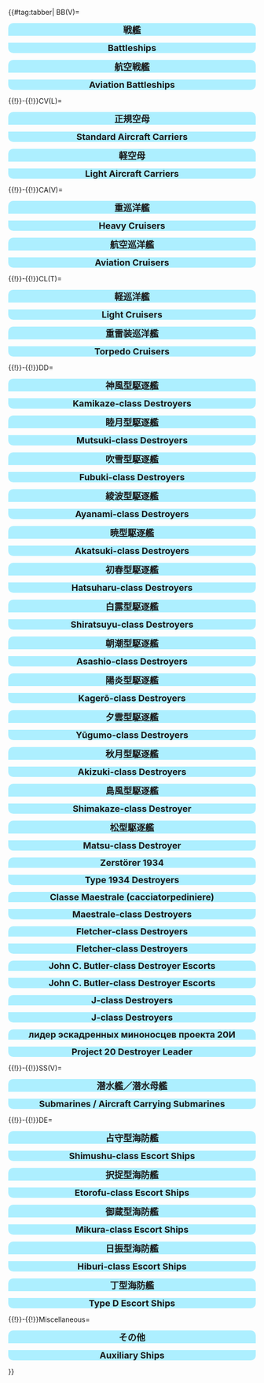 {{#tag:tabber|
BB(V)=
<div style="width:100%;background:#ADEFFF;border-top-right-radius:10px;border-top-left-radius:10px;text-align:center"><font size=4>'''戦艦'''</font></div>
{{{!}} style="radius:10px;cellpadding:10px;width:100%;" align="center" height="35px"
! align="center" style="cellpadding:10px;" {{!}} <font size=2>'''BB''' </font>
! align="center" style="cellpadding:10px;" {{!}} <font size=2>'''Name''' </font>
! align="center" style="cellpadding:10px;" {{!}} <font size=2>'''Level''' </font>
! style="background:gray;" rowspan="10" {{!}} 
! align="center" style="cellpadding:10px;" {{!}} <font size=2>'''BB''' </font>
! align="center" style="cellpadding:10px;" {{!}} <font size=2>'''Name''' </font>
! align="center" style="cellpadding:10px;" {{!}} <font size=2>'''Level''' </font>
{{!}}-
{{!}} align="center" height="35px" {{!}} {{ShipBattleCardKai|Yamato/Kai}}
{{!}} align="center" height="35px" {{!}} <font size=2> 大和改 </font>
{{!}} align="center" height="35px" {{!}} <font size=2> 99 </font>
{{!}} align="center" height="35px" {{!}} {{ShipBattleCardKai|Musashi/Kai Ni}}
{{!}} align="center" height="35px" {{!}} <font size=2> 武蔵改二 </font>
{{!}} align="center" height="35px" {{!}} <font size=2> 99 </font>
{{!}}-
{{!}} align="center" height="35px" {{!}} {{ShipBattleCardKai|Nagato/Kai Ni}}
{{!}} align="center" height="35px" {{!}} <font size=2> 長門改二 </font>
{{!}} align="center" height="35px" {{!}} <font size=2> 99 </font>
{{!}} align="center" height="35px" {{!}} {{ShipBattleCardKai|Mutsu/Kai Ni}}
{{!}} align="center" height="35px" {{!}} <font size=2> 陸奥改二 </font>
{{!}} align="center" height="35px" {{!}} <font size=2> 99 </font>
{{!}}-
{{!}} align="center" height="35px" {{!}} {{ShipBattleCardKai|Kongou/Kai Ni C}}
{{!}} align="center" height="35px" {{!}} <font size=2> 金剛改二丙 </font>
{{!}} align="center" height="35px" {{!}} <font size=2> 99 </font>
{{!}} align="center" height="35px" {{!}} {{ShipBattleCardKai|Hiei/Kai Ni C}}
{{!}} align="center" height="35px" {{!}} <font size=2> 比叡改二丙 </font>
{{!}} align="center" height="35px" {{!}} <font size=2> 99 </font>
{{!}}-
{{!}} align="center" height="35px" {{!}} {{ShipBattleCardKai|Kirishima/Kai Ni}}
{{!}} align="center" height="35px" {{!}} <font size=2> 霧島改二 </font>
{{!}} align="center" height="35px" {{!}} <font size=2> 99 </font>
{{!}} align="center" height="35px" {{!}} {{ShipBattleCardKai|Haruna/Kai Ni}}
{{!}} align="center" height="35px" {{!}} <font size=2> 榛名改二 </font>
{{!}} align="center" height="35px" {{!}} <font size=2> 99 </font>
{{!}}-
{{!}} align="center" height="35px" {{!}} {{ShipBattleCardKai|Bismarck/drei}}
{{!}} align="center" height="35px" {{!}} <font size=2> Bismarck drei </font>
{{!}} align="center" height="35px" {{!}} <font size=2> 99 </font>
{{!}} align="center" height="35px" {{!}} {{ShipBattleCardKai|Warspite/Kai}}
{{!}} align="center" height="35px" {{!}} <font size=2> Warspite 改 </font>
{{!}} align="center" height="35px" {{!}} <font size=2> 99 </font>
{{!}}-
{{!}} align="center" height="35px" {{!}} {{ShipBattleCardKai|Italia/}}
{{!}} align="center" height="35px" {{!}} <font size=2> Italia </font>
{{!}} align="center" height="35px" {{!}} <font size=2> 99 </font>
{{!}} align="center" height="35px" {{!}} {{ShipBattleCardKai|Roma/Kai}}
{{!}} align="center" height="35px" {{!}} <font size=2> Roma 改 </font>
{{!}} align="center" height="35px" {{!}} <font size=2> 99 </font>
{{!}}-
{{!}} align="center" height="35px" {{!}} {{ShipBattleCardKai|Iowa/Kai}}
{{!}} align="center" height="35px" {{!}} <font size=2> Iowa 改 </font>
{{!}} align="center" height="35px" {{!}} <font size=2> 99 </font>
{{!}} align="center" height="35px" {{!}} {{ShipBattleCardKai|Gangut/Dva}}
{{!}} align="center" height="35px" {{!}} <font size=2> Гангут два </font>
{{!}} align="center" height="35px" {{!}} <font size=2> 99 </font>
{{!}}-
{{!}} align="center" height="35px" {{!}} {{ShipBattleCardKai|Nelson/Kai}}
{{!}} align="center" height="35px" {{!}} <font size=2> Nelson 改 </font>
{{!}} align="center" height="35px" {{!}} <font size=2> 99 </font>
{{!}} align="center" height="35px" {{!}} {{ShipBattleCardKai|Richelieu/Kai}}
{{!}} align="center" height="35px" {{!}} <font size=2> Richelieu 改 </font>
{{!}} align="center" height="35px" {{!}} <font size=2> 99 </font>
{{!}}-
{{!}} align="center" height="35px" {{!}} {{ShipBattleCardKai|Colorado/Kai}}
{{!}} align="center" height="35px" {{!}} <font size=2> Colorado 改 </font>
{{!}} align="center" height="35px" {{!}} <font size=2> 99 </font>
{{!}} align="center" height="35px" {{!}} {{ShipBattleCardKai|South Dakota/Kai}}
{{!}} align="center" height="35px" {{!}} <font size=2> South Dakota 改 </font>
{{!}} align="center" height="35px" {{!}} <font size=2> 80 </font>
{{!}}-
{{!}}}
<div style="width:100%;background:#ADEFFF;border-bottom-right-radius:10px;border-bottom-left-radius:10px;text-align:center"><font size=4>'''Battleships'''</font></div>


<div style="width:100%;background:#ADEFFF;border-top-right-radius:10px;border-top-left-radius:10px;text-align:center"><font size=4>'''航空戦艦'''</font></div>
{{{!}} style="radius:10px;cellpadding:10px;width:100%;" align="center" height="35px"
! align="center" style="cellpadding:10px;" {{!}} <font size=2>'''BBV''' </font>
! align="center" style="cellpadding:10px;" {{!}} <font size=2>'''Name''' </font>
! align="center" style="cellpadding:10px;" {{!}} <font size=2>'''Level''' </font>
! style="background:gray;" rowspan="3" {{!}} 
! align="center" style="cellpadding:10px;" {{!}} <font size=2>'''BBV''' </font>
! align="center" style="cellpadding:10px;" {{!}} <font size=2>'''Name''' </font>
! align="center" style="cellpadding:10px;" {{!}} <font size=2>'''Level''' </font>
{{!}}-
{{!}} align="center" height="35px" {{!}} {{ShipBattleCardKai|Fusou/Kai Ni}}
{{!}} align="center" height="35px" {{!}} <font size=2> 扶桑改二 </font>
{{!}} align="center" height="35px" {{!}} <font size=2> 99 </font>
{{!}} align="center" height="35px" {{!}} {{ShipBattleCardKai|Yamashiro/Kai Ni}}
{{!}} align="center" height="35px" {{!}} <font size=2> 山城改二 </font>
{{!}} align="center" height="35px" {{!}} <font size=2> 99 </font>
{{!}}-
{{!}} align="center" height="35px" {{!}} {{ShipBattleCardKai|Ise/Kai Ni}}
{{!}} align="center" height="35px" {{!}} <font size=2> 伊勢改二 </font>
{{!}} align="center" height="35px" {{!}} <font size=2> 99 </font>
{{!}} align="center" height="35px" {{!}} {{ShipBattleCardKai|Hyuuga/Kai Ni}}
{{!}} align="center" height="35px" {{!}} <font size=2> 日向改二 </font>
{{!}} align="center" height="35px" {{!}} <font size=2> 99 </font>
{{!}}-
{{!}}}
<div style="width:100%;background:#ADEFFF;border-bottom-right-radius:10px;border-bottom-left-radius:10px;text-align:center"><font size=4>'''Aviation Battleships'''</font></div>


{{!}}-{{!}}CV(L)=
<div style="width:100%;background:#ADEFFF;border-top-right-radius:10px;border-top-left-radius:10px;text-align:center"><font size=4>'''正規空母'''</font></div>
{{{!}} style="radius:10px;cellpadding:10px;width:100%;" align="center" height="35px"
! align="center" style="cellpadding:10px;" {{!}} <font size=2>'''CV''' </font>
! align="center" style="cellpadding:10px;" {{!}} <font size=2>'''Name''' </font>
! align="center" style="cellpadding:10px;" {{!}} <font size=2>'''Level''' </font>
! style="background:gray;" rowspan="9" {{!}} 
! align="center" style="cellpadding:10px;" {{!}} <font size=2>'''CV''' </font>
! align="center" style="cellpadding:10px;" {{!}} <font size=2>'''Name''' </font>
! align="center" style="cellpadding:10px;" {{!}} <font size=2>'''Level''' </font>
{{!}}-
{{!}} align="center" height="35px" {{!}} {{ShipBattleCardKai|Kaga/Kai Ni|layers=ring ring_glow}}
{{!}} align="center" height="35px" {{!}} <font size=2> 加賀改二 </font>
{{!}} align="center" height="35px" {{!}} <font size=2> 175 </font>
{{!}} align="center" height="35px" {{!}} {{ShipBattleCardKai|Akagi/Kai Ni}}
{{!}} align="center" height="35px" {{!}} <font size=2> 赤城改二 </font>
{{!}} align="center" height="35px" {{!}} <font size=2> 99 </font>
{{!}}-
{{!}} align="center" height="35px" {{!}} {{ShipBattleCardKai|Hiryuu/Kai Ni}}
{{!}} align="center" height="35px" {{!}} <font size=2> 飛龍改二 </font>
{{!}} align="center" height="35px" {{!}} <font size=2> 99 </font>
{{!}} align="center" height="35px" {{!}} {{ShipBattleCardKai|Souryuu/Kai Ni}}
{{!}} align="center" height="35px" {{!}} <font size=2> 蒼龍改二 </font>
{{!}} align="center" height="35px" {{!}} <font size=2> 99 </font>
{{!}}-
{{!}} align="center" height="35px" {{!}} {{ShipBattleCardKai|Zuikaku/Kai Ni A}}
{{!}} align="center" height="35px" {{!}} <font size=2> 瑞鶴改二甲 </font>
{{!}} align="center" height="35px" {{!}} <font size=2> 99 </font>
{{!}} align="center" height="35px" {{!}} {{ShipBattleCardKai|Shoukaku/Kai Ni A}}
{{!}} align="center" height="35px" {{!}} <font size=2> 翔鶴改二甲 </font>
{{!}} align="center" height="35px" {{!}} <font size=2> 99 </font>
{{!}}-
{{!}} align="center" height="35px" {{!}} {{ShipBattleCardKai|Taihou/Kai}}
{{!}} align="center" height="35px" {{!}} <font size=2> 大鳳改</font>
{{!}} align="center" height="35px" {{!}} <font size=2> 99 </font>
{{!}} align="center" height="35px" {{!}} {{ShipBattleCardKai|Saratoga/Mk.II}}
{{!}} align="center" height="35px" {{!}} <font size=2> Saratoga Mk.II </font>
{{!}} align="center" height="35px" {{!}} <font size=2> 99 </font>
{{!}}-
{{!}} align="center" height="35px" {{!}} {{ShipBattleCardKai|Unryuu/Kai}}
{{!}} align="center" height="35px" {{!}} <font size=2> 雲龍改 </font>
{{!}} align="center" height="35px" {{!}} <font size=2> 99 </font>
{{!}} align="center" height="35px" {{!}} {{ShipBattleCardKai|Graf Zeppelin/Kai}}
{{!}} align="center" height="35px" {{!}} <font size=2> Graf Zeppelin 改 </font>
{{!}} align="center" height="35px" {{!}} <font size=2> 99 </font>
{{!}}-
{{!}} align="center" height="35px" {{!}} {{ShipBattleCardKai|Amagi/Kai}}
{{!}} align="center" height="35px" {{!}} <font size=2> 天城改 </font>
{{!}} align="center" height="35px" {{!}} <font size=2> 99 </font>
{{!}} align="center" height="35px" {{!}} {{ShipBattleCardKai|Aquila/Kai}}
{{!}} align="center" height="35px" {{!}} <font size=2> Aquila 改 </font>
{{!}} align="center" height="35px" {{!}} <font size=2> 99 </font>
{{!}}-
{{!}} align="center" height="35px" {{!}} {{ShipBattleCardKai|Katsuragi/Kai}}
{{!}} align="center" height="35px" {{!}} <font size=2> 葛城改 </font>
{{!}} align="center" height="35px" {{!}} <font size=2> 99 </font>
{{!}} align="center" height="35px" {{!}} {{ShipBattleCardKai|Ark Royal/Kai}}
{{!}} align="center" height="35px" {{!}} <font size=2> Ark Royal 改 </font>
{{!}} align="center" height="35px" {{!}} <font size=2> 99 </font>
{{!}}-
{{!}} align="center" height="35px" {{!}} {{ShipBattleCardKai|Intrepid/Kai}}
{{!}} align="center" height="35px" {{!}} <font size=2> Intrepid 改 </font>
{{!}} align="center" height="35px" {{!}} <font size=2> 99 </font>
{{!}} align="center" height="35px" {{!}} {{ShipBattleCardKai|Hornet/Kai}}
{{!}} align="center" height="35px" {{!}} <font size=2> Hornet 改 </font>
{{!}} align="center" height="35px" {{!}} <font size=2> 40 </font>
{{!}}-
{{!}}}
<div style="width:100%;background:#ADEFFF;border-bottom-right-radius:10px;border-bottom-left-radius:10px;text-align:center"><font size=4>'''Standard Aircraft Carriers'''</font></div>


<div style="width:100%;background:#ADEFFF;border-top-right-radius:10px;border-top-left-radius:10px;text-align:center"><font size=4>'''軽空母'''</font></div>
{{{!}} style="radius:10px;cellpadding:10px;width:100%;" align="center" height="35px"
! align="center" style="cellpadding:10px;" {{!}} <font size=2>'''CVL''' </font>
! align="center" style="cellpadding:10px;" {{!}} <font size=2>'''Name''' </font>
! align="center" style="cellpadding:10px;" {{!}} <font size=2>'''Level''' </font>
! style="background:gray;" rowspan="8" {{!}} 
! align="center" style="cellpadding:10px;" {{!}} <font size=2>'''CVL''' </font>
! align="center" style="cellpadding:10px;" {{!}} <font size=2>'''Name''' </font>
! align="center" style="cellpadding:10px;" {{!}} <font size=2>'''Level''' </font>
{{!}}-
{{!}} align="center" height="35px" {{!}} {{ShipBattleCardKai|Chitose/Carrier Kai Ni}}
{{!}} align="center" height="35px" {{!}} <font size=2> 千歳航改二 </font>
{{!}} align="center" height="35px" {{!}} <font size=2> 99 </font>
{{!}} align="center" height="35px" {{!}} {{ShipBattleCardKai|Chiyoda/Carrier Kai Ni}}
{{!}} align="center" height="35px" {{!}} <font size=2> 千代田航改二 </font>
{{!}} align="center" height="35px" {{!}} <font size=2> 99 </font>
{{!}}-
{{!}} align="center" height="35px" {{!}} {{ShipBattleCardKai|Zuihou/Kai Ni B}}
{{!}} align="center" height="35px" {{!}} <font size=2> 瑞鳳改二乙 </font>
{{!}} align="center" height="35px" {{!}} <font size=2> 99 </font>
{{!}} align="center" height="35px" {{!}} {{ShipBattleCardKai|Shouhou/Kai}}
{{!}} align="center" height="35px" {{!}} <font size=2> 祥鳳改 </font>
{{!}} align="center" height="35px" {{!}} <font size=2> 99 </font>
{{!}}-
{{!}} align="center" height="35px" {{!}} {{ShipBattleCardKai|Hiyou/Kai}}
{{!}} align="center" height="35px" {{!}} <font size=2> 飛鷹改 </font>
{{!}} align="center" height="35px" {{!}} <font size=2> 99 </font>
{{!}} align="center" height="35px" {{!}} {{ShipBattleCardKai|Junyou/Kai Ni}}
{{!}} align="center" height="35px" {{!}} <font size=2> 隼鷹改二 </font>
{{!}} align="center" height="35px" {{!}} <font size=2> 99 </font>
{{!}}-
{{!}} align="center" height="35px" {{!}} {{ShipBattleCardKai|Suzuya/Carrier Kai Ni}}
{{!}} align="center" height="35px" {{!}} <font size=2> 鈴谷航改二 </font>
{{!}} align="center" height="35px" {{!}} <font size=2> 99 </font>
{{!}} align="center" height="35px" {{!}} {{ShipBattleCardKai|Kumano/Carrier Kai Ni}}
{{!}} align="center" height="35px" {{!}} <font size=2> 熊野航改二 </font>
{{!}} align="center" height="35px" {{!}} <font size=2> 99 </font>
{{!}}-
{{!}} align="center" height="35px" {{!}} {{ShipBattleCardKai|Ryuujou/Kai Ni}}
{{!}} align="center" height="35px" {{!}} <font size=2> 龍驤改二 </font>
{{!}} align="center" height="35px" {{!}} <font size=2> 99 </font>
{{!}} align="center" height="35px" {{!}} {{ShipBattleCardKai|Ryuuhou/Kai}}
{{!}} align="center" height="35px" {{!}} <font size=2> 龍鳳改 </font>
{{!}} align="center" height="35px" {{!}} <font size=2> 99 </font>
{{!}}-
{{!}} align="center" height="35px" {{!}} {{ShipBattleCardKai|Taiyou/Kai Ni}}
{{!}} align="center" height="35px" {{!}} <font size=2> 大鷹改二 </font>
{{!}} align="center" height="35px" {{!}} <font size=2> 99 </font>
{{!}} align="center" height="35px" {{!}} {{ShipBattleCardKai|Shinyou/Kai Ni}}
{{!}} align="center" height="35px" {{!}} <font size=2> 神鷹改二 </font>
{{!}} align="center" height="35px" {{!}} <font size=2> 99 </font>
{{!}}-
{{!}} align="center" height="35px" {{!}} {{ShipBattleCardKai|Houshou/Kai}}
{{!}} align="center" height="35px" {{!}} <font size=2> 鳳翔改 </font>
{{!}} align="center" height="35px" {{!}} <font size=2> 99 </font>
{{!}} align="center" height="35px" {{!}} {{ShipBattleCardKai|Gambier Bay/Kai}}
{{!}} align="center" height="35px" {{!}} <font size=2> Gambier Bay 改 </font>
{{!}} align="center" height="35px" {{!}} <font size=2> 99 </font>
{{!}}-
{{!}}}
<div style="width:100%;background:#ADEFFF;border-bottom-right-radius:10px;border-bottom-left-radius:10px;text-align:center"><font size=4>'''Light Aircraft Carriers'''</font></div>


{{!}}-{{!}}CA(V)=
<div style="width:100%;background:#ADEFFF;border-top-right-radius:10px;border-top-left-radius:10px;text-align:center"><font size=4>'''重巡洋艦'''</font></div>
{{{!}} style="radius:10px;cellpadding:10px;width:100%;" align="center" height="35px"
! align="center" style="cellpadding:10px;" {{!}} <font size=2>'''CA''' </font>
! align="center" style="cellpadding:10px;" {{!}} <font size=2>'''Name''' </font>
! align="center" style="cellpadding:10px;" {{!}} <font size=2>'''Level''' </font>
! style="background:gray;" rowspan="9" {{!}} 
! align="center" style="cellpadding:10px;" {{!}} <font size=2>'''CA''' </font>
! align="center" style="cellpadding:10px;" {{!}} <font size=2>'''Name''' </font>
! align="center" style="cellpadding:10px;" {{!}} <font size=2>'''Level''' </font>
{{!}}-
{{!}} align="center" height="35px" {{!}} {{ShipBattleCardKai|Furutaka/Kai Ni}}
{{!}} align="center" height="35px" {{!}} <font size=2> 古鷹改二 </font>
{{!}} align="center" height="35px" {{!}} <font size=2> 99 </font>
{{!}} align="center" height="35px" {{!}} {{ShipBattleCardKai|Kako/Kai Ni}}
{{!}} align="center" height="35px" {{!}} <font size=2> 加古改二 </font>
{{!}} align="center" height="35px" {{!}} <font size=2> 99 </font>
{{!}}-
{{!}} align="center" height="35px" {{!}} {{ShipBattleCardKai|Aoba/Kai}}
{{!}} align="center" height="35px" {{!}} <font size=2> 青葉改 </font>
{{!}} align="center" height="35px" {{!}} <font size=2> 99 </font>
{{!}} align="center" height="35px" {{!}} {{ShipBattleCardKai|Kinugasa/Kai Ni}}
{{!}} align="center" height="35px" {{!}} <font size=2> 衣笠改二 </font>
{{!}} align="center" height="35px" {{!}} <font size=2> 99 </font>
{{!}}-
{{!}} align="center" height="35px" {{!}} {{ShipBattleCardKai|Myoukou/Kai Ni}}
{{!}} align="center" height="35px" {{!}} <font size=2> 妙高改二 </font>
{{!}} align="center" height="35px" {{!}} <font size=2> 99 </font>
{{!}} align="center" height="35px" {{!}} {{ShipBattleCardKai|Nachi/Kai Ni}}
{{!}} align="center" height="35px" {{!}} <font size=2> 那智改二 </font>
{{!}} align="center" height="35px" {{!}} <font size=2> 99 </font>
{{!}}-
{{!}} align="center" height="35px" {{!}} {{ShipBattleCardKai|Haguro/Kai Ni}}
{{!}} align="center" height="35px" {{!}} <font size=2> 羽黒改二 </font>
{{!}} align="center" height="35px" {{!}} <font size=2> 99 </font>
{{!}} align="center" height="35px" {{!}} {{ShipBattleCardKai|Ashigara/Kai Ni}}
{{!}} align="center" height="35px" {{!}} <font size=2> 足柄改二 </font>
{{!}} align="center" height="35px" {{!}} <font size=2> 99 </font>
{{!}}-
{{!}} align="center" height="35px" {{!}} {{ShipBattleCardKai|Takao/Kai}}
{{!}} align="center" height="35px" {{!}} <font size=2> 高雄改 </font>
{{!}} align="center" height="35px" {{!}} <font size=2> 99 </font>
{{!}} align="center" height="35px" {{!}} {{ShipBattleCardKai|Atago/Kai}}
{{!}} align="center" height="35px" {{!}} <font size=2> 愛宕改 </font>
{{!}} align="center" height="35px" {{!}} <font size=2> 99 </font>
{{!}}-
{{!}} align="center" height="35px" {{!}} {{ShipBattleCardKai|Maya/Kai Ni}}
{{!}} align="center" height="35px" {{!}} <font size=2> 摩耶改二 </font>
{{!}} align="center" height="35px" {{!}} <font size=2> 99 </font>
{{!}} align="center" height="35px" {{!}} {{ShipBattleCardKai|Choukai/Kai Ni}}
{{!}} align="center" height="35px" {{!}} <font size=2> 鳥海改二 </font>
{{!}} align="center" height="35px" {{!}} <font size=2> 99 </font>
{{!}}-
{{!}} align="center" height="35px" {{!}} {{ShipBattleCardKai|Zara/Due}}
{{!}} align="center" height="35px" {{!}} <font size=2> Zara Due </font>
{{!}} align="center" height="35px" {{!}} <font size=2> 99 </font>
{{!}} align="center" height="35px" {{!}} {{ShipBattleCardKai|Pola/Kai}}
{{!}} align="center" height="35px" {{!}} <font size=2> Pola 改 </font>
{{!}} align="center" height="35px" {{!}} <font size=2> 99 </font>
{{!}}-
{{!}} align="center" height="35px" {{!}} {{ShipBattleCardKai|Prinz Eugen/Kai}}
{{!}} align="center" height="35px" {{!}} <font size=2> Prinz Eugen 改 </font>
{{!}} align="center" height="35px" {{!}} <font size=2> 99 </font>
{{!}} align="center" height="35px" {{!}} {{ShipBattleCardKai|Houston/Kai}}
{{!}} align="center" height="35px" {{!}} <font size=2> Houston 改 </font>
{{!}} align="center" height="35px" {{!}} <font size=2> 99 </font>
{{!}}-
{{!}}}
<div style="width:100%;background:#ADEFFF;border-bottom-right-radius:10px;border-bottom-left-radius:10px;text-align:center"><font size=4>'''Heavy Cruisers'''</font></div>


<div style="width:100%;background:#ADEFFF;border-top-right-radius:10px;border-top-left-radius:10px;text-align:center"><font size=4>'''航空巡洋艦'''</font></div>
{{{!}} style="radius:10px;cellpadding:10px;width:100%;" align="center" height="35px"
! align="center" style="cellpadding:10px;" {{!}} <font size=2>'''CAV''' </font>
! align="center" style="cellpadding:10px;" {{!}} <font size=2>'''Name''' </font>
! align="center" style="cellpadding:10px;" {{!}} <font size=2>'''Level''' </font>
! style="background:gray;" rowspan="4" {{!}} 
! align="center" style="cellpadding:10px;" {{!}} <font size=2>'''CAV''' </font>
! align="center" style="cellpadding:10px;" {{!}} <font size=2>'''Name''' </font>
! align="center" style="cellpadding:10px;" {{!}} <font size=2>'''Level''' </font>
{{!}}-
{{!}} align="center" height="35px" {{!}} {{ShipBattleCardKai|Mogami/Kai}}
{{!}} align="center" height="35px" {{!}} <font size=2> 最上改 </font>
{{!}} align="center" height="35px" {{!}} <font size=2> 99 </font>
{{!}} align="center" height="35px" {{!}} {{ShipBattleCardKai|Mikuma/Kai}}
{{!}} align="center" height="35px" {{!}} <font size=2> 三隈改 </font>
{{!}} align="center" height="35px" {{!}} <font size=2> 99 </font>
{{!}}-
{{!}} align="center" height="35px" {{!}} {{ShipBattleCardKai|Suzuya/Kai Ni}}
{{!}} align="center" height="35px" {{!}} <font size=2> 鈴谷改二 </font>
{{!}} align="center" height="35px" {{!}} <font size=2> 99 </font>
{{!}} align="center" height="35px" {{!}} {{ShipBattleCardKai|Kumano/Kai Ni}}
{{!}} align="center" height="35px" {{!}} <font size=2> 熊野改二 </font>
{{!}} align="center" height="35px" {{!}} <font size=2> 99 </font>
{{!}}-
{{!}} align="center" height="35px" {{!}} {{ShipBattleCardKai|Tone/Kai Ni}}
{{!}} align="center" height="35px" {{!}} <font size=2> 利根改二 </font>
{{!}} align="center" height="35px" {{!}} <font size=2> 99 </font>
{{!}} align="center" height="35px" {{!}} {{ShipBattleCardKai|Chikuma/Kai Ni}}
{{!}} align="center" height="35px" {{!}} <font size=2> 筑摩改二 </font>
{{!}} align="center" height="35px" {{!}} <font size=2> 99 </font>
{{!}}-
{{!}}}
<div style="width:100%;background:#ADEFFF;border-bottom-right-radius:10px;border-bottom-left-radius:10px;text-align:center"><font size=4>'''Aviation Cruisers'''</font></div>


{{!}}-{{!}}CL(T)=
<div style="width:100%;background:#ADEFFF;border-top-right-radius:10px;border-top-left-radius:10px;text-align:center"><font size=4>'''軽巡洋艦'''</font></div>
{{{!}} style="radius:10px;cellpadding:10px;width:100%;" align="center" height="35px"
! align="center" style="cellpadding:10px;" {{!}} <font size=2>'''CL''' </font>
! align="center" style="cellpadding:10px;" {{!}} <font size=2>'''Name''' </font>
! align="center" style="cellpadding:10px;" {{!}} <font size=2>'''Level''' </font>
! style="background:gray;" rowspan="14" {{!}} 
! align="center" style="cellpadding:10px;" {{!}} <font size=2>'''CL''' </font>
! align="center" style="cellpadding:10px;" {{!}} <font size=2>'''Name''' </font>
! align="center" style="cellpadding:10px;" {{!}} <font size=2>'''Level''' </font>
{{!}}-
{{!}} align="center" height="35px" {{!}} {{ShipBattleCardKai|Tenryuu/Kai Ni}}
{{!}} align="center" height="35px" {{!}} <font size=2> 天龍改二 </font>
{{!}} align="center" height="35px" {{!}} <font size=2> 99 </font>
{{!}} align="center" height="35px" {{!}} {{ShipBattleCardKai|Tatsuta/Kai Ni}}
{{!}} align="center" height="35px" {{!}} <font size=2> 龍田改二 </font>
{{!}} align="center" height="35px" {{!}} <font size=2> 99 </font>
{{!}}-
{{!}} align="center" height="35px" {{!}} {{ShipBattleCardKai|Kuma/Kai}}
{{!}} align="center" height="35px" {{!}} <font size=2> 球磨改 </font>
{{!}} align="center" height="35px" {{!}} <font size=2> 99 </font>
{{!}} align="center" height="35px" {{!}} {{ShipBattleCardKai|Tama/Kai Ni}}
{{!}} align="center" height="35px" {{!}} <font size=2> 多摩改二 </font>
{{!}} align="center" height="35px" {{!}} <font size=2> 99 </font>
{{!}}-
{{!}} align="center" height="35px" {{!}} {{ShipBattleCardKai|Nagara/Kai}}
{{!}} align="center" height="35px" {{!}} <font size=2> 長良改 </font>
{{!}} align="center" height="35px" {{!}} <font size=2> 99 </font>
{{!}} align="center" height="35px" {{!}} {{ShipBattleCardKai|Yura/Kai Ni}}
{{!}} align="center" height="35px" {{!}} <font size=2> 由良改二 </font>
{{!}} align="center" height="35px" {{!}} <font size=2> 99 </font>
{{!}}-
{{!}} align="center" height="35px" {{!}} {{ShipBattleCardKai|Isuzu/Kai Ni}}
{{!}} align="center" height="35px" {{!}} <font size=2> 五十鈴改二 </font>
{{!}} align="center" height="35px" {{!}} <font size=2> 99 </font>
{{!}} align="center" height="35px" {{!}} {{ShipBattleCardKai|Kinu/Kai Ni}}
{{!}} align="center" height="35px" {{!}} <font size=2> 鬼怒改二 </font>
{{!}} align="center" height="35px" {{!}} <font size=2> 99 </font>
{{!}}-
{{!}} align="center" height="35px" {{!}} {{ShipBattleCardKai|Natori/Kai}}
{{!}} align="center" height="35px" {{!}} <font size=2> 名取改 </font>
{{!}} align="center" height="35px" {{!}} <font size=2> 99 </font>
{{!}} align="center" height="35px" {{!}} {{ShipBattleCardKai|Abukuma/Kai Ni}}
{{!}} align="center" height="35px" {{!}} <font size=2> 阿武隈改二 </font>
{{!}} align="center" height="35px" {{!}} <font size=2> 99 </font>
{{!}}-
{{!}} align="center" height="35px" {{!}} {{ShipBattleCardKai|Sendai/Kai Ni}}
{{!}} align="center" height="35px" {{!}} <font size=2> 川内改二 </font>
{{!}} align="center" height="35px" {{!}} <font size=2> 99 </font>
{{!}} align="center" height="35px" {{!}} {{ShipBattleCardKai|Jintsuu/Kai Ni}}
{{!}} align="center" height="35px" {{!}} <font size=2> 神通改二 </font>
{{!}} align="center" height="35px" {{!}} <font size=2> 99 </font>
{{!}}-
{{!}} align="center" height="35px" {{!}} {{ShipBattleCardKai|Naka/Kai Ni}}
{{!}} align="center" height="35px" {{!}} <font size=2> 那珂改二 </font>
{{!}} align="center" height="35px" {{!}} <font size=2> 99 </font>
{{!}} align="center" height="35px" {{!}} {{ShipBattleCardKai|Yuubari/Kai Ni Toku}}
{{!}} align="center" height="35px" {{!}} <font size=2> 夕張改二特 </font>
{{!}} align="center" height="35px" {{!}} <font size=2> 99 </font>
{{!}}-
{{!}} align="center" height="35px" {{!}} {{ShipBattleCardKai|Agano/Kai}}
{{!}} align="center" height="35px" {{!}} <font size=2> 阿賀野改 </font>
{{!}} align="center" height="35px" {{!}} <font size=2> 99 </font>
{{!}} align="center" height="35px" {{!}} {{ShipBattleCardKai|Noshiro/Kai}}
{{!}} align="center" height="35px" {{!}} <font size=2> 能代改 </font>
{{!}} align="center" height="35px" {{!}} <font size=2> 99 </font>
{{!}}-
{{!}} align="center" height="35px" {{!}} {{ShipBattleCardKai|Yahagi/Kai}}
{{!}} align="center" height="35px" {{!}} <font size=2> 矢矧改 </font>
{{!}} align="center" height="35px" {{!}} <font size=2> 99 </font>
{{!}} align="center" height="35px" {{!}} {{ShipBattleCardKai|Sakawa/Kai}}
{{!}} align="center" height="35px" {{!}} <font size=2> 酒匂改 </font>
{{!}} align="center" height="35px" {{!}} <font size=2> 99 </font>
{{!}}-
{{!}} align="center" height="35px" {{!}} {{ShipBattleCardKai|Ooyodo/Kai}}
{{!}} align="center" height="35px" {{!}} <font size=2> 大淀改 </font>
{{!}} align="center" height="35px" {{!}} <font size=2> 99 </font>
{{!}} align="center" height="35px" {{!}} {{ShipBattleCardKai|Gotland/andra}}
{{!}} align="center" height="35px" {{!}} <font size=2> Gotland andra </font>
{{!}} align="center" height="35px" {{!}} <font size=2> 99 </font>
{{!}}-
{{!}} align="center" height="35px" {{!}} {{ShipBattleCardKai|Duca degli Abruzzi/Kai}}
{{!}} align="center" height="35px" {{!}} <font size=2> Duca degli Abruzzi 改 </font>
{{!}} align="center" height="35px" {{!}} <font size=2> 99 </font>
{{!}} align="center" height="35px" {{!}} {{ShipBattleCardKai|Giuseppe Garibaldi/Kai}}
{{!}} align="center" height="35px" {{!}} <font size=2> Giuseppe Garibaldi 改 </font>
{{!}} align="center" height="35px" {{!}} <font size=2> 99 </font>
{{!}}-
{{!}} align="center" height="35px" {{!}} {{ShipBattleCardKai|Atlanta/Kai}}
{{!}} align="center" height="35px" {{!}} <font size=2> Atlanta 改 </font>
{{!}} align="center" height="35px" {{!}} <font size=2> 99 </font>
{{!}} align="center" height="35px" {{!}} {{ShipBattleCardKai|Helena/Kai}}
{{!}} align="center" height="35px" {{!}} <font size=2> Helena 改 </font>
{{!}} align="center" height="35px" {{!}} <font size=2> 61 </font>
{{!}}-
{{!}} align="center" height="35px" {{!}} {{ShipBattleCardKai|De Ruyter/Kai}}
{{!}} align="center" height="35px" {{!}} <font size=2> De Ruyter 改 </font>
{{!}} align="center" height="35px" {{!}} <font size=2> 99 </font>
{{!}} align="center" height="35px" {{!}} {{ShipBattleCardKai|Perth/Kai}}
{{!}} align="center" height="35px" {{!}} <font size=2> Perth 改 </font>
{{!}} align="center" height="35px" {{!}} <font size=2> 99 </font>
{{!}}-
{{!}}}
<div style="width:100%;background:#ADEFFF;border-bottom-right-radius:10px;border-bottom-left-radius:10px;text-align:center"><font size=4>'''Light Cruisers'''</font></div>


<div style="width:100%;background:#ADEFFF;border-top-right-radius:10px;border-top-left-radius:10px;text-align:center"><font size=4>'''重雷装巡洋艦'''</font></div>
{{{!}} style="radius:10px;cellpadding:10px;width:100%;" align="center" height="35px"
! align="center" style="cellpadding:10px;" {{!}} <font size=2>'''CLT''' </font>
! align="center" style="cellpadding:10px;" {{!}} <font size=2>'''Name''' </font>
! align="center" style="cellpadding:10px;" {{!}} <font size=2>'''Level''' </font>
{{!}}-
{{!}} align="center" height="35px" {{!}} {{ShipBattleCardKai|Kitakami/Kai Ni}}
{{!}} align="center" height="35px" {{!}} <font size=2> 北上改二 </font>
{{!}} align="center" height="35px" {{!}} <font size=2> 99 </font>
{{!}}-
{{!}} align="center" height="35px" {{!}} {{ShipBattleCardKai|Ooi/Kai Ni}}
{{!}} align="center" height="35px" {{!}} <font size=2> 大井改二 </font>
{{!}} align="center" height="35px" {{!}} <font size=2> 99 </font>
{{!}}-
{{!}} align="center" height="35px" {{!}} {{ShipBattleCardKai|Kiso/Kai Ni}}
{{!}} align="center" height="35px" {{!}} <font size=2> 木曾改二 </font>
{{!}} align="center" height="35px" {{!}} <font size=2> 99 </font>
{{!}}-
{{!}}}
<div style="width:100%;background:#ADEFFF;border-bottom-right-radius:10px;border-bottom-left-radius:10px;text-align:center"><font size=4>'''Torpedo Cruisers'''</font></div>


{{!}}-{{!}}DD=
<div style="width:100%;background:#ADEFFF;border-top-right-radius:10px;border-top-left-radius:10px;text-align:center"><font size=4>'''神風型駆逐艦'''</font></div>
{{{!}} style="radius:10px;cellpadding:10px;width:100%;" align="center" height="35px"
! align="center" style="cellpadding:10px;" {{!}} <font size=2>'''DD''' </font>
! align="center" style="cellpadding:10px;" {{!}} <font size=2>'''Name''' </font>
! align="center" style="cellpadding:10px;" {{!}} <font size=2>'''Level''' </font>
! style="background:gray;" rowspan="4" {{!}} 
! align="center" style="cellpadding:10px;" {{!}} <font size=2>'''DD''' </font>
! align="center" style="cellpadding:10px;" {{!}} <font size=2>'''Name''' </font>
! align="center" style="cellpadding:10px;" {{!}} <font size=2>'''Level''' </font>
{{!}}-
{{!}} align="center" height="35px" {{!}} {{ShipBattleCardKai|Kamikaze/Kai}}
{{!}} align="center" height="35px" {{!}} <font size=2> 神風改 </font>
{{!}} align="center" height="35px" {{!}} <font size=2> 96 </font>
{{!}} align="center" height="35px" {{!}} {{ShipBattleCardKai|Asakaze/Kai}}
{{!}} align="center" height="35px" {{!}} <font size=2> 朝風改 </font>
{{!}} align="center" height="35px" {{!}} <font size=2> 96 </font>
{{!}}-
{{!}} align="center" height="35px" {{!}} {{ShipBattleCardKai|Harukaze/Kai}}
{{!}} align="center" height="35px" {{!}} <font size=2> 春風改 </font>
{{!}} align="center" height="35px" {{!}} <font size=2> 96 </font>
{{!}} align="center" height="35px" {{!}} {{ShipBattleCardKai|Matsukaze/Kai}}
{{!}} align="center" height="35px" {{!}} <font size=2> 松風改 </font>
{{!}} align="center" height="35px" {{!}} <font size=2> 97 </font>
{{!}}-
{{!}} align="center" height="35px" {{!}} {{ShipBattleCardKai|Hatakaze/Kai}}
{{!}} align="center" height="35px" {{!}} <font size=2> 旗風改 </font>
{{!}} align="center" height="35px" {{!}} <font size=2> 96 </font>
<!---
{{!}} align="center" height="35px" {{!}} {{ShipBattleCardKai|Oite/}}
{{!}} align="center" height="35px" {{!}} <font size=2> 追風 </font>
{{!}} align="center" height="35px" {{!}} <font size=2>  </font>
{{!}}-
{{!}} align="center" height="35px" {{!}} {{ShipBattleCardKai|Hayate/}}
{{!}} align="center" height="35px" {{!}} <font size=2> 疾風 </font>
{{!}} align="center" height="35px" {{!}} <font size=2>  </font>
{{!}} align="center" height="35px" {{!}} {{ShipBattleCardKai|Asanagi/}}
{{!}} align="center" height="35px" {{!}} <font size=2> 朝凪 </font>
{{!}} align="center" height="35px" {{!}} <font size=2>  </font>
{{!}}-
{{!}} align="center" height="35px" {{!}} {{ShipBattleCardKai|Yuunagi/}}
{{!}} align="center" height="35px" {{!}} <font size=2> 夕凪 </font>
{{!}} align="center" height="35px" {{!}} <font size=2>  </font>
--->
{{!}}-
{{!}}}
<div style="width:100%;background:#ADEFFF;border-bottom-right-radius:10px;border-bottom-left-radius:10px;text-align:center"><font size=4>'''Kamikaze-class Destroyers'''</font></div>


<div style="width:100%;background:#ADEFFF;border-top-right-radius:10px;border-top-left-radius:10px;text-align:center"><font size=4>'''睦月型駆逐艦'''</font></div>
{{{!}} style="radius:10px;cellpadding:10px;width:100%;" align="center" height="35px"
! align="center" style="cellpadding:10px;" {{!}} <font size=2>'''DD''' </font>
! align="center" style="cellpadding:10px;" {{!}} <font size=2>'''Name''' </font>
! align="center" style="cellpadding:10px;" {{!}} <font size=2>'''Level''' </font>
! style="background:gray;" rowspan="7" {{!}} 
! align="center" style="cellpadding:10px;" {{!}} <font size=2>'''DD''' </font>
! align="center" style="cellpadding:10px;" {{!}} <font size=2>'''Name''' </font>
! align="center" style="cellpadding:10px;" {{!}} <font size=2>'''Level''' </font>
{{!}}-
{{!}} align="center" height="35px" {{!}} {{ShipBattleCardKai|Mutsuki/Kai Ni}}
{{!}} align="center" height="35px" {{!}} <font size=2> 睦月改二 </font>
{{!}} align="center" height="35px" {{!}} <font size=2> 99 </font>
{{!}} align="center" height="35px" {{!}} {{ShipBattleCardKai|Kisaragi/Kai Ni}}
{{!}} align="center" height="35px" {{!}} <font size=2> 如月改二 </font>
{{!}} align="center" height="35px" {{!}} <font size=2> 99 </font>
{{!}}-
{{!}} align="center" height="35px" {{!}} {{ShipBattleCardKai|Yayoi/Kai}}
{{!}} align="center" height="35px" {{!}} <font size=2> 弥生改 </font>
{{!}} align="center" height="35px" {{!}} <font size=2> 98 </font>
{{!}} align="center" height="35px" {{!}} {{ShipBattleCardKai|Uzuki/Kai}}
{{!}} align="center" height="35px" {{!}} <font size=2> 卯月改 </font>
{{!}} align="center" height="35px" {{!}} <font size=2> 97 </font>
{{!}}-
{{!}} align="center" height="35px" {{!}} {{ShipBattleCardKai|Satsuki/Kai Ni}}
{{!}} align="center" height="35px" {{!}} <font size=2> 皐月改二 </font>
{{!}} align="center" height="35px" {{!}} <font size=2> 99 </font>
{{!}} align="center" height="35px" {{!}} {{ShipBattleCardKai|Minazuki/Kai}}
{{!}} align="center" height="35px" {{!}} <font size=2> 水無月改 </font>
{{!}} align="center" height="35px" {{!}} <font size=2> 93 </font>
{{!}}-
{{!}} align="center" height="35px" {{!}} {{ShipBattleCardKai|Fumizuki/Kai Ni}}
{{!}} align="center" height="35px" {{!}} <font size=2> 文月改二 </font>
{{!}} align="center" height="35px" {{!}} <font size=2> 98 </font>
{{!}} align="center" height="35px" {{!}} {{ShipBattleCardKai|Nagatsuki/Kai}}
{{!}} align="center" height="35px" {{!}} <font size=2> 長月改 </font>
{{!}} align="center" height="35px" {{!}} <font size=2> 93 </font>
{{!}}-
{{!}} align="center" height="35px" {{!}} {{ShipBattleCardKai|Kikuzuki/Kai}}
{{!}} align="center" height="35px" {{!}} <font size=2> 菊月改 </font>
{{!}} align="center" height="35px" {{!}} <font size=2> 96 </font>
{{!}} align="center" height="35px" {{!}} {{ShipBattleCardKai|Mikazuki/Kai}}
{{!}} align="center" height="35px" {{!}} <font size=2> 三日月改 </font>
{{!}} align="center" height="35px" {{!}} <font size=2> 96 </font>
{{!}}-
{{!}} align="center" height="35px" {{!}} {{ShipBattleCardKai|Mochizuki/Kai}}
{{!}} align="center" height="35px" {{!}} <font size=2> 望月改 </font>
{{!}} align="center" height="35px" {{!}} <font size=2> 89 </font>
<!---
{{!}} align="center" height="35px" {{!}} {{ShipBattleCardKai|Yuuzuki/}}
{{!}} align="center" height="35px" {{!}} <font size=2> 夕月 </font>
{{!}} align="center" height="35px" {{!}} <font size=2>  </font>
--->
{{!}}-
{{!}}}
<div style="width:100%;background:#ADEFFF;border-bottom-right-radius:10px;border-bottom-left-radius:10px;text-align:center"><font size=4>'''Mutsuki-class Destroyers'''</font></div>


<div style="width:100%;background:#ADEFFF;border-top-right-radius:10px;border-top-left-radius:10px;text-align:center"><font size=4>'''吹雪型駆逐艦'''</font></div>
{{{!}} style="radius:10px;cellpadding:10px;width:100%;" align="center" height="35px"
! align="center" style="cellpadding:10px;" {{!}} <font size=2>'''DD''' </font>
! align="center" style="cellpadding:10px;" {{!}} <font size=2>'''Name''' </font>
! align="center" style="cellpadding:10px;" {{!}} <font size=2>'''Level''' </font>
! style="background:gray;" rowspan="6" {{!}} 
! align="center" style="cellpadding:10px;" {{!}} <font size=2>'''DD''' </font>
! align="center" style="cellpadding:10px;" {{!}} <font size=2>'''Name''' </font>
! align="center" style="cellpadding:10px;" {{!}} <font size=2>'''Level''' </font>
{{!}}-
{{!}} align="center" height="35px" {{!}} {{ShipBattleCardKai|Fubuki/Kai Ni}}
{{!}} align="center" height="35px" {{!}} <font size=2> 吹雪改二 </font>
{{!}} align="center" height="35px" {{!}} <font size=2> 99 </font>
{{!}} align="center" height="35px" {{!}} {{ShipBattleCardKai|Shirayuki/Kai}}
{{!}} align="center" height="35px" {{!}} <font size=2> 白雪改 </font>
{{!}} align="center" height="35px" {{!}} <font size=2> 94 </font>
{{!}}-
{{!}} align="center" height="35px" {{!}} {{ShipBattleCardKai|Hatsuyuki/Kai}}
{{!}} align="center" height="35px" {{!}} <font size=2> 初雪改 </font>
{{!}} align="center" height="35px" {{!}} <font size=2> 96 </font>
{{!}} align="center" height="35px" {{!}} {{ShipBattleCardKai|Miyuki/Kai}}
{{!}} align="center" height="35px" {{!}} <font size=2> 深雪改 </font>
{{!}} align="center" height="35px" {{!}} <font size=2> 97 </font>
{{!}}-
{{!}} align="center" height="35px" {{!}} {{ShipBattleCardKai|Murakumo/Kai Ni}}
{{!}} align="center" height="35px" {{!}} <font size=2> 叢雲改二 </font>
{{!}} align="center" height="35px" {{!}} <font size=2> 99 </font>
<!---
{{!}} align="center" height="35px" {{!}} {{ShipBattleCardKai|Shinonome/}}
{{!}} align="center" height="35px" {{!}} <font size=2> 東雲 </font>
{{!}} align="center" height="35px" {{!}} <font size=2>  </font>
--->
{{!}}-
{{!}} align="center" height="35px" {{!}} {{ShipBattleCardKai|Usugumo/Kai}}
{{!}} align="center" height="35px" {{!}} <font size=2> 薄雲改 </font>
{{!}} align="center" height="35px" {{!}} <font size=2> 80 </font>
<!---
{{!}} align="center" height="35px" {{!}} {{ShipBattleCardKai|Shirakumo/}}
{{!}} align="center" height="35px" {{!}} <font size=2> 白雲 </font>
{{!}} align="center" height="35px" {{!}} <font size=2>  </font>
--->
{{!}}-
{{!}} align="center" height="35px" {{!}} {{ShipBattleCardKai|Isonami/Kai}}
{{!}} align="center" height="35px" {{!}} <font size=2> 磯波改 </font>
{{!}} align="center" height="35px" {{!}} <font size=2> 92 </font>
{{!}} align="center" height="35px" {{!}} {{ShipBattleCardKai|Uranami/Kai}}
{{!}} align="center" height="35px" {{!}} <font size=2> 浦波改 </font>
{{!}} align="center" height="35px" {{!}} <font size=2> 93 </font>
{{!}}-
{{!}}}
<div style="width:100%;background:#ADEFFF;border-bottom-right-radius:10px;border-bottom-left-radius:10px;text-align:center"><font size=4>'''Fubuki-class Destroyers'''</font></div>


<div style="width:100%;background:#ADEFFF;border-top-right-radius:10px;border-top-left-radius:10px;text-align:center"><font size=4>'''綾波型駆逐艦'''</font></div>
{{{!}} style="radius:10px;cellpadding:10px;width:100%;" align="center" height="35px"
! align="center" style="cellpadding:10px;" {{!}} <font size=2>'''DD''' </font>
! align="center" style="cellpadding:10px;" {{!}} <font size=2>'''Name''' </font>
! align="center" style="cellpadding:10px;" {{!}} <font size=2>'''Level''' </font>
! style="background:gray;" rowspan="5" {{!}} 
! align="center" style="cellpadding:10px;" {{!}} <font size=2>'''DD''' </font>
! align="center" style="cellpadding:10px;" {{!}} <font size=2>'''Name''' </font>
! align="center" style="cellpadding:10px;" {{!}} <font size=2>'''Level''' </font>
{{!}}-
{{!}} align="center" height="35px" {{!}} {{ShipBattleCardKai|Ayanami/Kai Ni}}
{{!}} align="center" height="35px" {{!}} <font size=2> 綾波改二 </font>
{{!}} align="center" height="35px" {{!}} <font size=2> 99 </font>
{{!}} align="center" height="35px" {{!}} {{ShipBattleCardKai|Shikinami/Kai Ni}}
{{!}} align="center" height="35px" {{!}} <font size=2> 敷波改二 </font>
{{!}} align="center" height="35px" {{!}} <font size=2> 99 </font>
{{!}}-
<!---
{{!}} align="center" height="35px" {{!}} {{ShipBattleCardKai|Asagiri/}}
{{!}} align="center" height="35px" {{!}} <font size=2> 朝霧 </font>
{{!}} align="center" height="35px" {{!}} <font size=2>  </font>
{{!}} align="center" height="35px" {{!}} {{ShipBattleCardKai|Yuugiri/}}
{{!}} align="center" height="35px" {{!}} <font size=2> 夕霧 </font>
{{!}} align="center" height="35px" {{!}} <font size=2>  </font>
{{!}}-
--->
{{!}} align="center" height="35px" {{!}} {{ShipBattleCardKai|Amagiri/Kai}}
{{!}} align="center" height="35px" {{!}} <font size=2> 天霧改 </font>
{{!}} align="center" height="35px" {{!}} <font size=2> 95 </font>
{{!}} align="center" height="35px" {{!}} {{ShipBattleCardKai|Sagiri/Kai}}
{{!}} align="center" height="35px" {{!}} <font size=2> 狭霧改 </font>
{{!}} align="center" height="35px" {{!}} <font size=2> 89 </font>
{{!}}-
{{!}} align="center" height="35px" {{!}} {{ShipBattleCardKai|Oboro/Kai}}
{{!}} align="center" height="35px" {{!}} <font size=2> 朧改 </font>
{{!}} align="center" height="35px" {{!}} <font size=2> 88 </font>
{{!}} align="center" height="35px" {{!}} {{ShipBattleCardKai|Akebono/Kai}}
{{!}} align="center" height="35px" {{!}} <font size=2> 曙改 </font>
{{!}} align="center" height="35px" {{!}} <font size=2> 90 </font>
{{!}}-
{{!}} align="center" height="35px" {{!}} {{ShipBattleCardKai|Sazanami/Kai}}
{{!}} align="center" height="35px" {{!}} <font size=2> 漣改 </font>
{{!}} align="center" height="35px" {{!}} <font size=2> 86 </font>
{{!}} align="center" height="35px" {{!}} {{ShipBattleCardKai|Ushio/Kai Ni}}
{{!}} align="center" height="35px" {{!}} <font size=2> 潮改二 </font>
{{!}} align="center" height="35px" {{!}} <font size=2> 99 </font>
{{!}}-
{{!}}}
<div style="width:100%;background:#ADEFFF;border-bottom-right-radius:10px;border-bottom-left-radius:10px;text-align:center"><font size=4>'''Ayanami-class Destroyers'''</font></div>


<div style="width:100%;background:#ADEFFF;border-top-right-radius:10px;border-top-left-radius:10px;text-align:center"><font size=4>'''暁型駆逐艦'''</font></div>
{{{!}} style="radius:10px;cellpadding:10px;width:100%;" align="center" height="35px"
! align="center" style="cellpadding:10px;" {{!}} <font size=2>'''DD''' </font>
! align="center" style="cellpadding:10px;" {{!}} <font size=2>'''Name''' </font>
! align="center" style="cellpadding:10px;" {{!}} <font size=2>'''Level''' </font>
! style="background:gray;" rowspan="3" {{!}} 
! align="center" style="cellpadding:10px;" {{!}} <font size=2>'''DD''' </font>
! align="center" style="cellpadding:10px;" {{!}} <font size=2>'''Name''' </font>
! align="center" style="cellpadding:10px;" {{!}} <font size=2>'''Level''' </font>
{{!}}-
{{!}} align="center" height="35px" {{!}} {{ShipBattleCardKai|Akatsuki/Kai Ni}}
{{!}} align="center" height="35px" {{!}} <font size=2> 暁改二 </font>
{{!}} align="center" height="35px" {{!}} <font size=2> 99 </font>
{{!}} align="center" height="35px" {{!}} {{ShipBattleCardKai|Верный/}}
{{!}} align="center" height="35px" {{!}} <font size=2> Верный </font>
{{!}} align="center" height="35px" {{!}} <font size=2> 99 </font>
{{!}}-
{{!}} align="center" height="35px" {{!}} {{ShipBattleCardKai|Ikazuchi/Kai}}
{{!}} align="center" height="35px" {{!}} <font size=2> 雷改 </font>
{{!}} align="center" height="35px" {{!}} <font size=2> 93 </font>
{{!}} align="center" height="35px" {{!}} {{ShipBattleCardKai|Inazuma/Kai}}
{{!}} align="center" height="35px" {{!}} <font size=2> 電改 </font>
{{!}} align="center" height="35px" {{!}} <font size=2> 94 </font>
{{!}}-
{{!}}}
<div style="width:100%;background:#ADEFFF;border-bottom-right-radius:10px;border-bottom-left-radius:10px;text-align:center"><font size=4>'''Akatsuki-class Destroyers'''</font></div>


<div style="width:100%;background:#ADEFFF;border-top-right-radius:10px;border-top-left-radius:10px;text-align:center"><font size=4>'''初春型駆逐艦'''</font></div>
{{{!}} style="radius:10px;cellpadding:10px;width:100%;" align="center" height="35px"
! align="center" style="cellpadding:10px;" {{!}} <font size=2>'''DD''' </font>
! align="center" style="cellpadding:10px;" {{!}} <font size=2>'''Name''' </font>
! align="center" style="cellpadding:10px;" {{!}} <font size=2>'''Level''' </font>
! style="background:gray;" rowspan="4" {{!}} 
! align="center" style="cellpadding:10px;" {{!}} <font size=2>'''DD''' </font>
! align="center" style="cellpadding:10px;" {{!}} <font size=2>'''Name''' </font>
! align="center" style="cellpadding:10px;" {{!}} <font size=2>'''Level''' </font>
{{!}}-
{{!}} align="center" height="35px" {{!}} {{ShipBattleCardKai|Hatsuharu/Kai Ni}}
{{!}} align="center" height="35px" {{!}} <font size=2> 初春改二 </font>
{{!}} align="center" height="35px" {{!}} <font size=2> 99 </font>
{{!}} align="center" height="35px" {{!}} {{ShipBattleCardKai|Nenohi/Kai}}
{{!}} align="center" height="35px" {{!}} <font size=2> 子日改 </font>
{{!}} align="center" height="35px" {{!}} <font size=2> 96 </font>
{{!}}-
{{!}} align="center" height="35px" {{!}} {{ShipBattleCardKai|Wakaba/Kai}}
{{!}} align="center" height="35px" {{!}} <font size=2> 若葉改 </font>
{{!}} align="center" height="35px" {{!}} <font size=2> 96 </font>
{{!}} align="center" height="35px" {{!}} {{ShipBattleCardKai|Hatsushimo/Kai Ni}}
{{!}} align="center" height="35px" {{!}} <font size=2> 初霜改二 </font>
{{!}} align="center" height="35px" {{!}} <font size=2> 99 </font>
{{!}}-
{{!}} align="center" height="35px" {{!}} {{ShipBattleCardKai|Ariake/Kai}}
{{!}} align="center" height="35px" {{!}} <font size=2> 有明改 </font>
{{!}} align="center" height="35px" {{!}} <font size=2> 73 </font>
<!---
{{!}} align="center" height="35px" {{!}} {{ShipBattleCardKai|Yuugure/}}
{{!}} align="center" height="35px" {{!}} <font size=2> 夕暮 </font>
{{!}} align="center" height="35px" {{!}} <font size=2>  </font>
--->
{{!}}-
{{!}}}
<div style="width:100%;background:#ADEFFF;border-bottom-right-radius:10px;border-bottom-left-radius:10px;text-align:center"><font size=4>'''Hatsuharu-class Destroyers'''</font></div>


<div style="width:100%;background:#ADEFFF;border-top-right-radius:10px;border-top-left-radius:10px;text-align:center"><font size=4>'''白露型駆逐艦'''</font></div>
{{{!}} style="radius:10px;cellpadding:10px;width:100%;" align="center" height="35px"
! align="center" style="cellpadding:10px;" {{!}} <font size=2>'''DD''' </font>
! align="center" style="cellpadding:10px;" {{!}} <font size=2>'''Name''' </font>
! align="center" style="cellpadding:10px;" {{!}} <font size=2>'''Level''' </font>
! style="background:gray;" rowspan="6" {{!}} 
! align="center" style="cellpadding:10px;" {{!}} <font size=2>'''DD''' </font>
! align="center" style="cellpadding:10px;" {{!}} <font size=2>'''Name''' </font>
! align="center" style="cellpadding:10px;" {{!}} <font size=2>'''Level''' </font>
{{!}}-
{{!}} align="center" height="35px" {{!}} {{ShipBattleCardKai|Shiratsuyu/Kai Ni}}
{{!}} align="center" height="35px" {{!}} <font size=2> 白露改二 </font>
{{!}} align="center" height="35px" {{!}} <font size=2> 99 </font>
{{!}} align="center" height="35px" {{!}} {{ShipBattleCardKai|Shigure/Kai Ni}}
{{!}} align="center" height="35px" {{!}} <font size=2> 時雨改二 </font>
{{!}} align="center" height="35px" {{!}} <font size=2> 99 </font>
{{!}}-
{{!}} align="center" height="35px" {{!}} {{ShipBattleCardKai|Murasame/Kai Ni}}
{{!}} align="center" height="35px" {{!}} <font size=2> 村雨改二 </font>
{{!}} align="center" height="35px" {{!}} <font size=2> 99 </font>
{{!}} align="center" height="35px" {{!}} {{ShipBattleCardKai|Yuudachi/Kai Ni}}
{{!}} align="center" height="35px" {{!}} <font size=2> 夕立改二 </font>
{{!}} align="center" height="35px" {{!}} <font size=2> 99 </font>
{{!}}-
{{!}} align="center" height="35px" {{!}} {{ShipBattleCardKai|Harusame/Kai}}
{{!}} align="center" height="35px" {{!}} <font size=2> 春雨改 </font>
{{!}} align="center" height="35px" {{!}} <font size=2> 96 </font>
{{!}} align="center" height="35px" {{!}} {{ShipBattleCardKai|Samidare/Kai}}
{{!}} align="center" height="35px" {{!}} <font size=2> 五月雨改 </font>
{{!}} align="center" height="35px" {{!}} <font size=2> 93 </font>
{{!}}-
{{!}} align="center" height="35px" {{!}} {{ShipBattleCardKai|Umikaze/Kai Ni}}
{{!}} align="center" height="35px" {{!}} <font size=2> 海風改二 </font>
{{!}} align="center" height="35px" {{!}} <font size=2> 99 </font>
{{!}} align="center" height="35px" {{!}} {{ShipBattleCardKai|Yamakaze/Kai}}
{{!}} align="center" height="35px" {{!}} <font size=2> 山風改 </font>
{{!}} align="center" height="35px" {{!}} <font size=2> 96 </font>
{{!}}-
{{!}} align="center" height="35px" {{!}} {{ShipBattleCardKai|Kawakaze/Kai Ni}}
{{!}} align="center" height="35px" {{!}} <font size=2> 江風改二 </font>
{{!}} align="center" height="35px" {{!}} <font size=2> 99 </font>
{{!}} align="center" height="35px" {{!}} {{ShipBattleCardKai|Suzukaze/Kai}}
{{!}} align="center" height="35px" {{!}} <font size=2> 涼風改 </font>
{{!}} align="center" height="35px" {{!}} <font size=2> 92 </font>
{{!}}-
{{!}}}
<div style="width:100%;background:#ADEFFF;border-bottom-right-radius:10px;border-bottom-left-radius:10px;text-align:center"><font size=4>'''Shiratsuyu-class Destroyers'''</font></div>


<div style="width:100%;background:#ADEFFF;border-top-right-radius:10px;border-top-left-radius:10px;text-align:center"><font size=4>'''朝潮型駆逐艦'''</font></div>
{{{!}} style="radius:10px;cellpadding:10px;width:100%;" align="center" height="35px"
! align="center" style="cellpadding:10px;" {{!}} <font size=2>'''DD''' </font>
! align="center" style="cellpadding:10px;" {{!}} <font size=2>'''Name''' </font>
! align="center" style="cellpadding:10px;" {{!}} <font size=2>'''Level''' </font>
! style="background:gray;" rowspan="6" {{!}} 
! align="center" style="cellpadding:10px;" {{!}} <font size=2>'''DD''' </font>
! align="center" style="cellpadding:10px;" {{!}} <font size=2>'''Name''' </font>
! align="center" style="cellpadding:10px;" {{!}} <font size=2>'''Level''' </font>
{{!}}-
{{!}} align="center" height="35px" {{!}} {{ShipBattleCardKai|Asashio/Kai Ni}}
{{!}} align="center" height="35px" {{!}} <font size=2> 朝潮改二 </font>
{{!}} align="center" height="35px" {{!}} <font size=2> 99 </font>
{{!}} align="center" height="35px" {{!}} {{ShipBattleCardKai|Ooshio/Kai Ni}}
{{!}} align="center" height="35px" {{!}} <font size=2> 大潮改二 </font>
{{!}} align="center" height="35px" {{!}} <font size=2> 99 </font>
{{!}}-
{{!}} align="center" height="35px" {{!}} {{ShipBattleCardKai|Michishio/Kai Ni}}
{{!}} align="center" height="35px" {{!}} <font size=2> 満潮改二 </font>
{{!}} align="center" height="35px" {{!}} <font size=2> 99 </font>
{{!}} align="center" height="35px" {{!}} {{ShipBattleCardKai|Arashio/Kai Ni}}
{{!}} align="center" height="35px" {{!}} <font size=2> 荒潮改二 </font>
{{!}} align="center" height="35px" {{!}} <font size=2> 99 </font>
{{!}}-
{{!}} align="center" height="35px" {{!}} {{ShipBattleCardKai|Asagumo/Kai}}
{{!}} align="center" height="35px" {{!}} <font size=2> 朝雲改 </font>
{{!}} align="center" height="35px" {{!}} <font size=2> 93 </font>
{{!}} align="center" height="35px" {{!}} {{ShipBattleCardKai|Yamagumo/Kai}}
{{!}} align="center" height="35px" {{!}} <font size=2> 山雲改 </font>
{{!}} align="center" height="35px" {{!}} <font size=2> 93 </font>
{{!}}-
{{!}} align="center" height="35px" {{!}} <!---{{ShipBattleCardKai|Natsugumo/}}--->
{{!}} align="center" height="35px" {{!}} <font size=2> <!--- 夏雲 ---> </font>
{{!}} align="center" height="35px" {{!}} <font size=2>  </font>
{{!}} align="center" height="35px" {{!}} {{ShipBattleCardKai|Minegumo/Kai}}
{{!}} align="center" height="35px" {{!}} <font size=2> 峯雲改 </font>
{{!}} align="center" height="35px" {{!}} <font size=2> 91 </font>
{{!}}-
{{!}} align="center" height="35px" {{!}} {{ShipBattleCardKai|Arare/Kai Ni}}
{{!}} align="center" height="35px" {{!}} <font size=2> 霰改二 </font>
{{!}} align="center" height="35px" {{!}} <font size=2> 99 </font>
{{!}} align="center" height="35px" {{!}} {{ShipBattleCardKai|Kasumi/Kai Ni}}
{{!}} align="center" height="35px" {{!}} <font size=2> 霞改二 </font>
{{!}} align="center" height="35px" {{!}} <font size=2> 99 </font>
{{!}}-
{{!}}}
<div style="width:100%;background:#ADEFFF;border-bottom-right-radius:10px;border-bottom-left-radius:10px;text-align:center"><font size=4>'''Asashio-class Destroyers'''</font></div>


<div style="width:100%;background:#ADEFFF;border-top-right-radius:10px;border-top-left-radius:10px;text-align:center"><font size=4>'''陽炎型駆逐艦'''</font></div>
{{{!}} style="radius:10px;cellpadding:10px;width:100%;" align="center" height="35px"
! align="center" style="cellpadding:10px;" {{!}} <font size=2>'''DD''' </font>
! align="center" style="cellpadding:10px;" {{!}} <font size=2>'''Name''' </font>
! align="center" style="cellpadding:10px;" {{!}} <font size=2>'''Level''' </font>
! style="background:gray;" rowspan="45" {{!}} 
! align="center" style="cellpadding:10px;" {{!}} <font size=2>'''DD''' </font>
! align="center" style="cellpadding:10px;" {{!}} <font size=2>'''Name''' </font>
! align="center" style="cellpadding:10px;" {{!}} <font size=2>'''Level''' </font>
{{!}}-
{{!}} align="center" height="35px" {{!}} {{ShipBattleCardKai|Kagerou/Kai Ni}}
{{!}} align="center" height="35px" {{!}} <font size=2> 陽炎改二 </font>
{{!}} align="center" height="35px" {{!}} <font size=2> 99 </font>
{{!}} align="center" height="35px" {{!}} {{ShipBattleCardKai|Shiranui/Kai Ni}}
{{!}} align="center" height="35px" {{!}} <font size=2> 不知火改二 </font>
{{!}} align="center" height="35px" {{!}} <font size=2> 99 </font>
{{!}}-
{{!}} align="center" height="35px" {{!}} {{ShipBattleCardKai|Kuroshio/Kai Ni}}
{{!}} align="center" height="35px" {{!}} <font size=2> 黒潮改二 </font>
{{!}} align="center" height="35px" {{!}} <font size=2> 99 </font>
{{!}} align="center" height="35px" {{!}} {{ShipBattleCardKai|Oyashio/Kai}}
{{!}} align="center" height="35px" {{!}} <font size=2> 親潮改 </font>
{{!}} align="center" height="35px" {{!}} <font size=2> 99 </font>
<!---
{{!}}-
{{!}} align="center" height="35px" {{!}} {{ShipBattleCardKai|Hayashio/}}
{{!}} align="center" height="35px" {{!}} <font size=2> 早潮 </font>
{{!}} align="center" height="35px" {{!}} <font size=2>  </font>
{{!}} align="center" height="35px" {{!}} {{ShipBattleCardKai|Natsushio/}}
{{!}} align="center" height="35px" {{!}} <font size=2> 夏潮 </font>
{{!}} align="center" height="35px" {{!}} <font size=2>  </font>
--->
{{!}}-
{{!}} align="center" height="35px" {{!}} {{ShipBattleCardKai|Hatsukaze/Kai}}
{{!}} align="center" height="35px" {{!}} <font size=2> 初風改 </font>
{{!}} align="center" height="35px" {{!}} <font size=2> 99 </font>
{{!}} align="center" height="35px" {{!}} {{ShipBattleCardKai|Yukikaze/Kai}}
{{!}} align="center" height="35px" {{!}} <font size=2> 雪風改 </font>
{{!}} align="center" height="35px" {{!}} <font size=2> 99 </font>
{{!}}-
{{!}} align="center" height="35px" {{!}} {{ShipBattleCardKai|Amatsukaze/Kai}}
{{!}} align="center" height="35px" {{!}} <font size=2> 天津風改 </font>
{{!}} align="center" height="35px" {{!}} <font size=2> 99 </font>
{{!}} align="center" height="35px" {{!}} {{ShipBattleCardKai|Tokitsukaze/Kai}}
{{!}} align="center" height="35px" {{!}} <font size=2> 時津風改 </font>
{{!}} align="center" height="35px" {{!}} <font size=2> 99 </font>
{{!}}-
{{!}} align="center" height="35px" {{!}} {{ShipBattleCardKai|Urakaze/D Kai}}
{{!}} align="center" height="35px" {{!}} <font size=2> 浦風丁改 </font>
{{!}} align="center" height="35px" {{!}} <font size=2> 99 </font>
{{!}} align="center" height="35px" {{!}} {{ShipBattleCardKai|Isokaze/B Kai}}
{{!}} align="center" height="35px" {{!}} <font size=2> 磯風乙改 </font>
{{!}} align="center" height="35px" {{!}} <font size=2> 99 </font>
{{!}}-
{{!}} align="center" height="35px" {{!}} {{ShipBattleCardKai|Hamakaze/B Kai}}
{{!}} align="center" height="35px" {{!}} <font size=2> 浜風乙改 </font>
{{!}} align="center" height="35px" {{!}} <font size=2> 99 </font>
{{!}} align="center" height="35px" {{!}} {{ShipBattleCardKai|Tanikaze/D Kai}}
{{!}} align="center" height="35px" {{!}} <font size=2> 谷風丁改 </font>
{{!}} align="center" height="35px" {{!}} <font size=2> 99 </font>
{{!}}-
{{!}} align="center" height="35px" {{!}} {{ShipBattleCardKai|Nowaki/Kai}}
{{!}} align="center" height="35px" {{!}} <font size=2> 野分改 </font>
{{!}} align="center" height="35px" {{!}} <font size=2> 90 </font>
{{!}} align="center" height="35px" {{!}} {{ShipBattleCardKai|Arashi/Kai}}
{{!}} align="center" height="35px" {{!}} <font size=2> 嵐改 </font>
{{!}} align="center" height="35px" {{!}} <font size=2> 99 </font>
{{!}}-
{{!}} align="center" height="35px" {{!}} {{ShipBattleCardKai|Hagikaze/Kai}}
{{!}} align="center" height="35px" {{!}} <font size=2> 萩風改 </font>
{{!}} align="center" height="35px" {{!}} <font size=2> 99 </font>
{{!}} align="center" height="35px" {{!}} {{ShipBattleCardKai|Maikaze/Kai}}
{{!}} align="center" height="35px" {{!}} <font size=2> 舞風改 </font>
{{!}} align="center" height="35px" {{!}} <font size=2> 99 </font>
{{!}}-
{{!}} align="center" height="35px" {{!}} {{ShipBattleCardKai|Akigumo/Kai}}
{{!}} align="center" height="35px" {{!}} <font size=2> 秋雲改 </font>
{{!}} align="center" height="35px" {{!}} <font size=2> 99 </font>
{{!}}-
{{!}}}
<div style="width:100%;background:#ADEFFF;border-bottom-right-radius:10px;border-bottom-left-radius:10px;text-align:center"><font size=4>'''Kagerō-class Destroyers'''</font></div>


<div style="width:100%;background:#ADEFFF;border-top-right-radius:10px;border-top-left-radius:10px;text-align:center"><font size=4>'''夕雲型駆逐艦'''</font></div>
{{{!}} style="radius:10px;cellpadding:10px;width:100%;" align="center" height="35px"
! align="center" style="cellpadding:10px;" {{!}} <font size=2>'''DD''' </font>
! align="center" style="cellpadding:10px;" {{!}} <font size=2>'''Name''' </font>
! align="center" style="cellpadding:10px;" {{!}} <font size=2>'''Level''' </font>
! style="background:gray;" rowspan="9" {{!}} 
! align="center" style="cellpadding:10px;" {{!}} <font size=2>'''DD''' </font>
! align="center" style="cellpadding:10px;" {{!}} <font size=2>'''Name''' </font>
! align="center" style="cellpadding:10px;" {{!}} <font size=2>'''Level''' </font>
{{!}}-
{{!}} align="center" height="35px" {{!}} {{ShipBattleCardKai|Yuugumo/Kai Ni}}
{{!}} align="center" height="35px" {{!}} <font size=2> 夕雲改二 </font>
{{!}} align="center" height="35px" {{!}} <font size=2> 99 </font>
{{!}} align="center" height="35px" {{!}} {{ShipBattleCardKai|Makigumo/Kai Ni}}
{{!}} align="center" height="35px" {{!}} <font size=2> 巻雲改二 </font>
{{!}} align="center" height="35px" {{!}} <font size=2> 99 </font>
{{!}}-
{{!}} align="center" height="35px" {{!}} {{ShipBattleCardKai|Kazagumo/Kai Ni}}
{{!}} align="center" height="35px" {{!}} <font size=2> 風雲改二 </font>
{{!}} align="center" height="35px" {{!}} <font size=2> 99 </font>
{{!}} align="center" height="35px" {{!}} {{ShipBattleCardKai|Naganami/Kai Ni}}
{{!}} align="center" height="35px" {{!}} <font size=2> 長波改二 </font>
{{!}} align="center" height="35px" {{!}} <font size=2> 99 </font>
{{!}}-
{{!}} align="center" height="35px" {{!}} <!--- {{ShipBattleCardKai|Makinami/}} --->
{{!}} align="center" height="35px" {{!}} <font size=2> <!--- 巻波 ---> </font>
{{!}} align="center" height="35px" {{!}} <font size=2>  </font>
{{!}} align="center" height="35px" {{!}} {{ShipBattleCardKai|Takanami/Kai}}
{{!}} align="center" height="35px" {{!}} <font size=2> 高波改 </font>
{{!}} align="center" height="35px" {{!}} <font size=2> 99 </font>
<!---
{{!}}-
{{!}} align="center" height="35px" {{!}} {{ShipBattleCardKai|Oonami/}}
{{!}} align="center" height="35px" {{!}} <font size=2> 大波 </font>
{{!}} align="center" height="35px" {{!}} <font size=2>  </font>
{{!}} align="center" height="35px" {{!}} {{ShipBattleCardKai|Kiyonami/}}
{{!}} align="center" height="35px" {{!}} <font size=2> 清波 </font>
{{!}} align="center" height="35px" {{!}} <font size=2>  </font>
{{!}}-
{{!}} align="center" height="35px" {{!}} {{ShipBattleCardKai|Tamanami/}}
{{!}} align="center" height="35px" {{!}} <font size=2> 玉波 </font>
{{!}} align="center" height="35px" {{!}} <font size=2>  </font>
{{!}} align="center" height="35px" {{!}} {{ShipBattleCardKai|Suzunami/}}
{{!}} align="center" height="35px" {{!}} <font size=2> 涼波 </font>
{{!}} align="center" height="35px" {{!}} <font size=2>  </font>
--->
{{!}}-
{{!}} align="center" height="35px" {{!}} {{ShipBattleCardKai|Fujinami/Kai}}
{{!}} align="center" height="35px" {{!}} <font size=2> 藤波改 </font>
{{!}} align="center" height="35px" {{!}} <font size=2> 99 </font>
{{!}} align="center" height="35px" {{!}} {{ShipBattleCardKai|Hayanami/Kai}}
{{!}} align="center" height="35px" {{!}} <font size=2> 早波改 </font>
{{!}} align="center" height="35px" {{!}} <font size=2> 99 </font>
{{!}}-
{{!}} align="center" height="35px" {{!}} {{ShipBattleCardKai|Hamanami/Kai}}
{{!}} align="center" height="35px" {{!}} <font size=2> 浜波改 </font>
{{!}} align="center" height="35px" {{!}} <font size=2> 99</font>
{{!}} align="center" height="35px" {{!}} {{ShipBattleCardKai|Okinami/Kai Ni}}
{{!}} align="center" height="35px" {{!}} <font size=2> 沖波改二 </font>
{{!}} align="center" height="35px" {{!}} <font size=2> 99 </font>
{{!}}-
{{!}} align="center" height="35px" {{!}} {{ShipBattleCardKai|Kishinami/Kai}}
{{!}} align="center" height="35px" {{!}} <font size=2> 岸波改 </font>
{{!}} align="center" height="35px" {{!}} <font size=2> 99 </font>
{{!}} align="center" height="35px" {{!}} {{ShipBattleCardKai|Asashimo/Kai Ni}}
{{!}} align="center" height="35px" {{!}} <font size=2> 朝霜改二 </font>
{{!}} align="center" height="35px" {{!}} <font size=2> 99 </font>
{{!}}-
{{!}} align="center" height="35px" {{!}} {{ShipBattleCardKai|Hayashimo/Kai}}
{{!}} align="center" height="35px" {{!}} <font size=2> 早霜改 </font>
{{!}} align="center" height="35px" {{!}} <font size=2> 99 </font>
{{!}} align="center" height="35px" {{!}} {{ShipBattleCardKai|Akishimo/Kai}}
{{!}} align="center" height="35px" {{!}} <font size=2> 秋霜改 </font>
{{!}} align="center" height="35px" {{!}} <font size=2> 99 </font>
{{!}}-
{{!}} align="center" height="35px" {{!}} {{ShipBattleCardKai|Kiyoshimo/Kai}}
{{!}} align="center" height="35px" {{!}} <font size=2> 清霜改 </font>
{{!}} align="center" height="35px" {{!}} <font size=2> 99 </font>
{{!}}-
{{!}}}
<div style="width:100%;background:#ADEFFF;border-bottom-right-radius:10px;border-bottom-left-radius:10px;text-align:center"><font size=4>'''Yūgumo-class Destroyers'''</font></div>


<div style="width:100%;background:#ADEFFF;border-top-right-radius:10px;border-top-left-radius:10px;text-align:center"><font size=4>'''秋月型駆逐艦'''</font></div>
{{{!}} style="radius:10px;cellpadding:10px;width:100%;" align="center" height="35px"
! align="center" style="cellpadding:10px;" {{!}} <font size=2>'''DD''' </font>
! align="center" style="cellpadding:10px;" {{!}} <font size=2>'''Name''' </font>
! align="center" style="cellpadding:10px;" {{!}} <font size=2>'''Level''' </font>
! style="background:gray;" rowspan="3" {{!}} 
! align="center" style="cellpadding:10px;" {{!}} <font size=2>'''DD''' </font>
! align="center" style="cellpadding:10px;" {{!}} <font size=2>'''Name''' </font>
! align="center" style="cellpadding:10px;" {{!}} <font size=2>'''Level''' </font>
{{!}}-
{{!}} align="center" height="35px" {{!}} {{ShipBattleCardKai|Akizuki/Kai}}
{{!}} align="center" height="35px" {{!}} <font size=2> 秋月改 </font>
{{!}} align="center" height="35px" {{!}} <font size=2> 99 </font>
{{!}} align="center" height="35px" {{!}} {{ShipBattleCardKai|Teruzuki/Kai}}
{{!}} align="center" height="35px" {{!}} <font size=2> 照月改 </font>
{{!}} align="center" height="35px" {{!}} <font size=2> 99 </font>
{{!}}-
{{!}} align="center" height="35px" {{!}} {{ShipBattleCardKai|Suzutsuki/Kai}}
{{!}} align="center" height="35px" {{!}} <font size=2> 涼月改 </font>
{{!}} align="center" height="35px" {{!}} <font size=2> 99 </font>
{{!}} align="center" height="35px" {{!}} {{ShipBattleCardKai|Hatsuzuki/Kai}}
{{!}} align="center" height="35px" {{!}} <font size=2> 初月改 </font>
{{!}} align="center" height="35px" {{!}} <font size=2> 99 </font>
<!---
{{!}}-
{{!}} align="center" height="35px" {{!}} {{ShipBattleCardKai|Niizuki/}}
{{!}} align="center" height="35px" {{!}} <font size=2> 新月 </font>
{{!}} align="center" height="35px" {{!}} <font size=2> </font>
{{!}} align="center" height="35px" {{!}} {{ShipBattleCardKai|Wakatsuki/}}
{{!}} align="center" height="35px" {{!}} <font size=2> 若月 </font>
{{!}} align="center" height="35px" {{!}} <font size=2> </font>
{{!}}-
{{!}} align="center" height="35px" {{!}} {{ShipBattleCardKai|Shimotsuki/}}
{{!}} align="center" height="35px" {{!}} <font size=2> 霜月 </font>
{{!}} align="center" height="35px" {{!}} <font size=2> </font>
--->
{{!}}-
{{!}}}
<div style="width:100%;background:#ADEFFF;border-bottom-right-radius:10px;border-bottom-left-radius:10px;text-align:center"><font size=4>'''Akizuki-class Destroyers'''</font></div>


<div style="width:100%;background:#ADEFFF;border-top-right-radius:10px;border-top-left-radius:10px;text-align:center"><font size=4>'''島風型駆逐艦'''</font></div>
{{{!}} style="radius:10px;cellpadding:10px;width:100%;" align="center" height="35px"
! align="center" style="cellpadding:10px;" {{!}} <font size=2>'''DD''' </font>
! align="center" style="cellpadding:10px;" {{!}} <font size=2>'''Name''' </font>
! align="center" style="cellpadding:10px;" {{!}} <font size=2>'''Level''' </font>
{{!}}-
{{!}} align="center" height="35px" {{!}} {{ShipBattleCardKai|Shimakaze/Kai}}
{{!}} align="center" height="35px" {{!}} <font size=2> 島風改 </font>
{{!}} align="center" height="35px" {{!}} <font size=2> 99 </font>
{{!}}-
{{!}}}
<div style="width:100%;background:#ADEFFF;border-bottom-right-radius:10px;border-bottom-left-radius:10px;text-align:center"><font size=4>'''Shimakaze-class Destroyer'''</font></div>


<div style="width:100%;background:#ADEFFF;border-top-right-radius:10px;border-top-left-radius:10px;text-align:center"><font size=4>'''松型駆逐艦'''</font></div>
{{{!}} style="radius:10px;cellpadding:10px;width:100%;" align="center" height="35px"
! align="center" style="cellpadding:10px;" {{!}} <font size=2>'''DD''' </font>
! align="center" style="cellpadding:10px;" {{!}} <font size=2>'''Name''' </font>
! align="center" style="cellpadding:10px;" {{!}} <font size=2>'''Level''' </font>
<!---
! style="background:gray;" rowspan="3" {{!}} 
! align="center" style="cellpadding:10px;" {{!}} <font size=2>'''DD''' </font>
! align="center" style="cellpadding:10px;" {{!}} <font size=2>'''Name''' </font>
! align="center" style="cellpadding:10px;" {{!}} <font size=2>'''Level''' </font>
--->
{{!}}-
{{!}} align="center" height="35px" {{!}} {{ShipBattleCardKai|Matsu/Kai}}
{{!}} align="center" height="35px" {{!}} <font size=2> 松改 </font>
{{!}} align="center" height="35px" {{!}} <font size=2> 70 </font>
{{!}}-
{{!}}}
<div style="width:100%;background:#ADEFFF;border-bottom-right-radius:10px;border-bottom-left-radius:10px;text-align:center"><font size=4>'''Matsu-class Destroyer'''</font></div>


<div style="width:100%;background:#ADEFFF;border-top-right-radius:10px;border-top-left-radius:10px;text-align:center"><font size=4>'''Zerstörer 1934'''</font></div>
{{{!}} style="radius:10px;cellpadding:10px;width:100%;" align="center" height="35px"
! align="center" style="cellpadding:10px;" {{!}} <font size=2>'''DD''' </font>
! align="center" style="cellpadding:10px;" {{!}} <font size=2>'''Name''' </font>
! align="center" style="cellpadding:10px;" {{!}} <font size=2>'''Level''' </font>
! style="background:gray;" rowspan="2" {{!}} 
! align="center" style="cellpadding:10px;" {{!}} <font size=2>'''DD''' </font>
! align="center" style="cellpadding:10px;" {{!}} <font size=2>'''Name''' </font>
! align="center" style="cellpadding:10px;" {{!}} <font size=2>'''Level''' </font>
{{!}}-
{{!}} align="center" height="35px" {{!}} {{ShipBattleCardKai|Z1/zwei}}
{{!}} align="center" height="35px" {{!}} <font size=2> Z1 zwei </font>
{{!}} align="center" height="35px" {{!}} <font size=2> 95 </font>
{{!}} align="center" height="35px" {{!}} {{ShipBattleCardKai|Z3/zwei}}
{{!}} align="center" height="35px" {{!}} <font size=2> Z3 zwei </font>
{{!}} align="center" height="35px" {{!}} <font size=2> 95 </font>
{{!}}-
{{!}}}
<div style="width:100%;background:#ADEFFF;border-bottom-right-radius:10px;border-bottom-left-radius:10px;text-align:center"><font size=4>'''Type 1934 Destroyers'''</font></div>


<div style="width:100%;background:#ADEFFF;border-top-right-radius:10px;border-top-left-radius:10px;text-align:center"><font size=4>'''Classe Maestrale (cacciatorpediniere)'''</font></div>
{{{!}} style="radius:10px;cellpadding:10px;width:100%;" align="center" height="35px"
! align="center" style="cellpadding:10px;" {{!}} <font size=2>'''DD''' </font>
! align="center" style="cellpadding:10px;" {{!}} <font size=2>'''Name''' </font>
! align="center" style="cellpadding:10px;" {{!}} <font size=2>'''Level''' </font>
! style="background:gray;" rowspan="3" {{!}} 
! align="center" style="cellpadding:10px;" {{!}} <font size=2>'''DD''' </font>
! align="center" style="cellpadding:10px;" {{!}} <font size=2>'''Name''' </font>
! align="center" style="cellpadding:10px;" {{!}} <font size=2>'''Level''' </font>
{{!}}-
{{!}} align="center" height="35px" {{!}} {{ShipBattleCardKai|Maestrale/Kai}}
{{!}} align="center" height="35px" {{!}} <font size=2> Maestrale 改 </font>
{{!}} align="center" height="35px" {{!}} <font size=2> 94 </font>
{{!}} align="center" height="35px" {{!}} {{ShipBattleCardKai|Grecale/Kai}}
{{!}} align="center" height="35px" {{!}} <font size=2> Grecale 改 </font>
{{!}} align="center" height="35px" {{!}} <font size=2> 92 </font>
{{!}}-
{{!}} align="center" height="35px" {{!}} {{ShipBattleCardKai|Libeccio/Kai}}
{{!}} align="center" height="35px" {{!}} <font size=2> Libeccio 改 </font>
{{!}} align="center" height="35px" {{!}} <font size=2> 94 </font>
{{!}}-
{{!}}}
<div style="width:100%;background:#ADEFFF;border-bottom-right-radius:10px;border-bottom-left-radius:10px;text-align:center"><font size=4>'''Maestrale-class Destroyers'''</font></div>


<div style="width:100%;background:#ADEFFF;border-top-right-radius:10px;border-top-left-radius:10px;text-align:center"><font size=4>'''Fletcher-class Destroyers'''</font></div>
{{{!}} style="radius:10px;cellpadding:10px;width:100%;" align="center" height="35px"
! align="center" style="cellpadding:10px;" {{!}} <font size=2>'''DD''' </font>
! align="center" style="cellpadding:10px;" {{!}} <font size=2>'''Name''' </font>
! align="center" style="cellpadding:10px;" {{!}} <font size=2>'''Level''' </font>
! style="background:gray;" rowspan="2" {{!}} 
! align="center" style="cellpadding:10px;" {{!}} <font size=2>'''DD''' </font>
! align="center" style="cellpadding:10px;" {{!}} <font size=2>'''Name''' </font>
! align="center" style="cellpadding:10px;" {{!}} <font size=2>'''Level''' </font>
{{!}}-
{{!}} align="center" height="35px" {{!}} {{ShipBattleCardKai|Fletcher/Mk.II}}
{{!}} align="center" height="35px" {{!}} <font size=2> Fletcher Mk.II </font>
{{!}} align="center" height="35px" {{!}} <font size=2> 99 </font>
{{!}} align="center" height="35px" {{!}} {{ShipBattleCardKai|Johnston/Kai}}
{{!}} align="center" height="35px" {{!}} <font size=2> Johnston 改 </font>
{{!}} align="center" height="35px" {{!}} <font size=2> 99 </font>
{{!}}-
{{!}}}
<div style="width:100%;background:#ADEFFF;border-bottom-right-radius:10px;border-bottom-left-radius:10px;text-align:center"><font size=4>'''Fletcher-class Destroyers'''</font></div>


<div style="width:100%;background:#ADEFFF;border-top-right-radius:10px;border-top-left-radius:10px;text-align:center"><font size=4>'''John C. Butler-class Destroyer Escorts'''</font></div>
{{{!}} style="radius:10px;cellpadding:10px;width:100%;" align="center" height="35px"
! align="center" style="cellpadding:10px;" {{!}} <font size=2>'''DD''' </font>
! align="center" style="cellpadding:10px;" {{!}} <font size=2>'''Name''' </font>
! align="center" style="cellpadding:10px;" {{!}} <font size=2>'''Level''' </font>
<!---
! style="background:gray;" rowspan="3" {{!}} 
! align="center" style="cellpadding:10px;" {{!}} <font size=2>'''DD''' </font>
! align="center" style="cellpadding:10px;" {{!}} <font size=2>'''Name''' </font>
! align="center" style="cellpadding:10px;" {{!}} <font size=2>'''Level''' </font>
--->
{{!}}-
{{!}} align="center" height="35px" {{!}} {{ShipBattleCardKai|Samuel B. Roberts/Kai}}
{{!}} align="center" height="35px" {{!}} <font size=2> Samuel B. Roberts 改 </font>
{{!}} align="center" height="35px" {{!}} <font size=2> 99 </font>
{{!}}-
{{!}}}
<div style="width:100%;background:#ADEFFF;border-bottom-right-radius:10px;border-bottom-left-radius:10px;text-align:center"><font size=4>'''John C. Butler-class Destroyer Escorts'''</font></div>


<div style="width:100%;background:#ADEFFF;border-top-right-radius:10px;border-top-left-radius:10px;text-align:center"><font size=4>'''J-class Destroyers'''</font></div>
{{{!}} style="radius:10px;cellpadding:10px;width:100%;" align="center" height="35px"
! align="center" style="cellpadding:10px;" {{!}} <font size=2>'''DD''' </font>
! align="center" style="cellpadding:10px;" {{!}} <font size=2>'''Name''' </font>
! align="center" style="cellpadding:10px;" {{!}} <font size=2>'''Level''' </font>
{{!}}-
{{!}} align="center" height="35px" {{!}} {{ShipBattleCardKai|Jervis/Kai}}
{{!}} align="center" height="35px" {{!}} <font size=2> Jervis 改 </font>
{{!}} align="center" height="35px" {{!}} <font size=2> 99 </font>
{{!}} align="center" height="35px" {{!}} {{ShipBattleCardKai|Janus/Kai}}
{{!}} align="center" height="35px" {{!}} <font size=2> Janus 改 </font>
{{!}} align="center" height="35px" {{!}} <font size=2> 99 </font>
{{!}}-
{{!}}}
<div style="width:100%;background:#ADEFFF;border-bottom-right-radius:10px;border-bottom-left-radius:10px;text-align:center"><font size=4>'''J-class Destroyers'''</font></div>


<div style="width:100%;background:#ADEFFF;border-top-right-radius:10px;border-top-left-radius:10px;text-align:center"><font size=4>'''лидер эскадренных миноносцев проекта 20И'''</font></div>
{{{!}} style="radius:10px;cellpadding:10px;width:100%;" align="center" height="35px"
! align="center" style="cellpadding:10px;" {{!}} <font size=2>'''DD''' </font>
! align="center" style="cellpadding:10px;" {{!}} <font size=2>'''Name''' </font>
! align="center" style="cellpadding:10px;" {{!}} <font size=2>'''Level''' </font>
<!---
! style="background:gray;" rowspan="3" {{!}} 
! align="center" style="cellpadding:10px;" {{!}} <font size=2>'''DD''' </font>
! align="center" style="cellpadding:10px;" {{!}} <font size=2>'''Name''' </font>
! align="center" style="cellpadding:10px;" {{!}} <font size=2>'''Level''' </font>
--->
{{!}}-
{{!}} align="center" height="35px" {{!}} {{ShipBattleCardKai|Tashkent/Kai}}
{{!}} align="center" height="35px" {{!}} <font size=2> Ташкент 改 </font>
{{!}} align="center" height="35px" {{!}} <font size=2> 99 </font>
{{!}}-
{{!}}}
<div style="width:100%;background:#ADEFFF;border-bottom-right-radius:10px;border-bottom-left-radius:10px;text-align:center"><font size=4>'''Project 20 Destroyer Leader'''</font></div>


{{!}}-{{!}}SS(V)=
<div style="width:100%;background:#ADEFFF;border-top-right-radius:10px;border-top-left-radius:10px;text-align:center"><font size=4>'''潜水艦／潜水母艦'''</font></div>
{{{!}} style="radius:10px;cellpadding:10px;width:100%;" align="center" height="35px"
! align="center" style="cellpadding:10px;" {{!}} <font size=2>'''SS(V)''' </font>
! align="center" style="cellpadding:10px;" {{!}} <font size=2>'''Name''' </font>
! align="center" style="cellpadding:10px;" {{!}} <font size=2>'''Level''' </font>
! style="background:gray;" rowspan="13" {{!}} 
! align="center" style="cellpadding:10px;" {{!}} <font size=2>'''SS(V)''' </font>
! align="center" style="cellpadding:10px;" {{!}} <font size=2>'''Name''' </font>
! align="center" style="cellpadding:10px;" {{!}} <font size=2>'''Level''' </font>
{{!}}-
{{!}} align="center" height="35px" {{!}} {{ShipBattleCardKai|I-58/Kai}}
{{!}} align="center" height="35px" {{!}} <font size=2> 伊58改 </font>
{{!}} align="center" height="35px" {{!}} <font size=2> 99 </font>
{{!}} align="center" height="35px" {{!}} {{ShipBattleCardKai|I-58/}}
{{!}} align="center" height="35px" {{!}} <font size=2> 伊58 </font>
{{!}} align="center" height="35px" {{!}} <font size=2> 80 </font>
{{!}}-
{{!}} align="center" height="35px" {{!}} {{ShipBattleCardKai|I-8/Kai}}
{{!}} align="center" height="35px" {{!}} <font size=2> 伊8改 </font>
{{!}} align="center" height="35px" {{!}} <font size=2> 99 </font>
{{!}} align="center" height="35px" {{!}} {{ShipBattleCardKai|I-8/}}
{{!}} align="center" height="35px" {{!}} <font size=2> 伊8 </font>
{{!}} align="center" height="35px" {{!}} <font size=2> 94 </font>
{{!}}-
{{!}} align="center" height="35px" {{!}} {{ShipBattleCardKai|I-19/Kai}}
{{!}} align="center" height="35px" {{!}} <font size=2> 伊19改 </font>
{{!}} align="center" height="35px" {{!}} <font size=2> 99 </font>
{{!}} align="center" height="35px" {{!}} {{ShipBattleCardKai|I-19/}}
{{!}} align="center" height="35px" {{!}} <font size=2> 伊19 </font>
{{!}} align="center" height="35px" {{!}} <font size=2> 89 </font>
{{!}}-
{{!}} align="center" height="35px" {{!}} {{ShipBattleCardKai|I-168/Kai}}
{{!}} align="center" height="35px" {{!}} <font size=2> 伊168改 </font>
{{!}} align="center" height="35px" {{!}} <font size=2> 99 </font>
{{!}} align="center" height="35px" {{!}} {{ShipBattleCardKai|I-168/}}
{{!}} align="center" height="35px" {{!}} <font size=2> I-168 </font>
{{!}} align="center" height="35px" {{!}} <font size=2> 97 </font>
{{!}}-
{{!}} align="center" height="35px" {{!}} {{ShipBattleCardKai|Ro-500/}}
{{!}} align="center" height="35px" {{!}} <font size=2> 呂500 </font>
{{!}} align="center" height="35px" {{!}} <font size=2> 99 </font>
{{!}} align="center" height="35px" {{!}} {{ShipBattleCardKai|U-511/Kai}}
{{!}} align="center" height="35px" {{!}} <font size=2> U-511 改 </font>
{{!}} align="center" height="35px" {{!}} <font size=2> 86 </font>
{{!}}-
{{!}} align="center" height="35px" {{!}} {{ShipBattleCardKai|I-401/Kai}}
{{!}} align="center" height="35px" {{!}} <font size=2> 伊401改 </font>
{{!}} align="center" height="35px" {{!}} <font size=2> 99 </font>
{{!}}-
{{!}} align="center" height="35px" {{!}} {{ShipBattleCardKai|I-400/Kai}}
{{!}} align="center" height="35px" {{!}} <font size=2> 伊400改 </font>
{{!}} align="center" height="35px" {{!}} <font size=2> 99 </font>
{{!}}-
{{!}} align="center" height="35px" {{!}} {{ShipBattleCardKai|I-26/Kai}}
{{!}} align="center" height="35px" {{!}} <font size=2> 伊26 </font>
{{!}} align="center" height="35px" {{!}} <font size=2> 99 </font>
{{!}}-
{{!}} align="center" height="35px" {{!}} {{ShipBattleCardKai|I-47/Kai}}
{{!}} align="center" height="35px" {{!}} <font size=2> 伊26 </font>
{{!}} align="center" height="35px" {{!}} <font size=2> 56 </font>
{{!}}-
{{!}} align="center" height="35px" {{!}} {{ShipBattleCardKai|I-13/Kai}}
{{!}} align="center" height="35px" {{!}} <font size=2> 伊13改 </font>
{{!}} align="center" height="35px" {{!}} <font size=2> 99 </font>
{{!}}-
{{!}} align="center" height="35px" {{!}} {{ShipBattleCardKai|I-14/Kai}}
{{!}} align="center" height="35px" {{!}} <font size=2> 伊14改 </font>
{{!}} align="center" height="35px" {{!}} <font size=2> 99 </font>
{{!}}-
{{!}} align="center" height="35px" {{!}} {{ShipBattleCardKai|Maruyu/Kai}}
{{!}} align="center" height="35px" {{!}} <font size=2> まるゆ改 </font>
{{!}} align="center" height="35px" {{!}} <font size=2> 99 </font>
{{!}}-
{{!}}}
<div style="width:100%;background:#ADEFFF;border-bottom-right-radius:10px;border-bottom-left-radius:10px;text-align:center"><font size=4>'''Submarines / Aircraft Carrying Submarines'''</font></div>


{{!}}-{{!}}DE=
<div style="width:100%;background:#ADEFFF;border-top-right-radius:10px;border-top-left-radius:10px;text-align:center"><font size=4>'''占守型海防艦'''</font></div>
{{{!}} style="radius:10px;cellpadding:10px;width:100%;" align="center" height="35px"
! align="center" style="cellpadding:10px;" {{!}} <font size=2>'''DE''' </font>
! align="center" style="cellpadding:10px;" {{!}} <font size=2>'''Name''' </font>
! align="center" style="cellpadding:10px;" {{!}} <font size=2>'''Level''' </font>
! style="background:gray;" rowspan="3" {{!}} 
! align="center" style="cellpadding:10px;" {{!}} <font size=2>'''DE''' </font>
! align="center" style="cellpadding:10px;" {{!}} <font size=2>'''Name''' </font>
! align="center" style="cellpadding:10px;" {{!}} <font size=2>'''Level''' </font>
{{!}}-
{{!}} align="center" height="35px" {{!}} {{ShipBattleCardKai|Shimushu/Kai}}
{{!}} align="center" height="35px" {{!}} <font size=2> 占守改 </font>
{{!}} align="center" height="35px" {{!}} <font size=2> 90 </font>
{{!}} align="center" height="35px" {{!}} {{ShipBattleCardKai|Kunashiri/Kai}}
{{!}} align="center" height="35px" {{!}} <font size=2> 国後改 </font>
{{!}} align="center" height="35px" {{!}} <font size=2> 90 </font>
{{!}}-
{{!}} align="center" height="35px" {{!}} {{ShipBattleCardKai|Hachijou/Kai}}
{{!}} align="center" height="35px" {{!}} <font size=2> 八丈改 </font>
{{!}} align="center" height="35px" {{!}} <font size=2> 90 </font>
{{!}} align="center" height="35px" {{!}} {{ShipBattleCardKai|Ishigaki/Kai}}
{{!}} align="center" height="35px" {{!}} <font size=2> 石垣改 </font>
{{!}} align="center" height="35px" {{!}} <font size=2> 83 </font>
{{!}}-
{{!}}}
<div style="width:100%;background:#ADEFFF;border-bottom-right-radius:10px;border-bottom-left-radius:10px;text-align:center"><font size=4>'''Shimushu-class Escort Ships'''</font></div>


<div style="width:100%;background:#ADEFFF;border-top-right-radius:10px;border-top-left-radius:10px;text-align:center"><font size=4>'''択捉型海防艦'''</font></div>
{{{!}} style="radius:10px;cellpadding:10px;width:100%;" align="center" height="35px"
! align="center" style="cellpadding:10px;" {{!}} <font size=2>'''DE''' </font>
! align="center" style="cellpadding:10px;" {{!}} <font size=2>'''Name''' </font>
! align="center" style="cellpadding:10px;" {{!}} <font size=2>'''Level''' </font>
! style="background:gray;" rowspan="4" {{!}} 
! align="center" style="cellpadding:10px;" {{!}} <font size=2>'''DE''' </font>
! align="center" style="cellpadding:10px;" {{!}} <font size=2>'''Name''' </font>
! align="center" style="cellpadding:10px;" {{!}} <font size=2>'''Level''' </font>
{{!}}-
{{!}} align="center" height="35px" {{!}} {{ShipBattleCardKai|Etorofu/Kai}}
{{!}} align="center" height="35px" {{!}} <font size=2> 択捉改 </font>
{{!}} align="center" height="35px" {{!}} <font size=2> 90 </font>
{{!}} align="center" height="35px" {{!}} {{ShipBattleCardKai|Matsuwa/Kai}}
{{!}} align="center" height="35px" {{!}} <font size=2> 松輪改 </font>
{{!}} align="center" height="35px" {{!}} <font size=2> 90 </font>
{{!}}-
{{!}} align="center" height="35px" {{!}} {{ShipBattleCardKai|Sado/Kai}}
{{!}} align="center" height="35px" {{!}} <font size=2> 佐渡改 </font>
{{!}} align="center" height="35px" {{!}} <font size=2> 90 </font>
{{!}} align="center" height="35px" {{!}} {{ShipBattleCardKai|Tsushima/Kai}}
{{!}} align="center" height="35px" {{!}} <font size=2> 対馬改 </font>
{{!}} align="center" height="35px" {{!}} <font size=2> 86 </font>
{{!}}-
{{!}} align="center" height="35px" {{!}} {{ShipBattleCardKai|Hirato/Kai}}
{{!}} align="center" height="35px" {{!}} <font size=2> 平戸改 </font>
{{!}} align="center" height="35px" {{!}} <font size=2> 80 </font>
{{!}} align="center" height="35px" {{!}} {{ShipBattleCardKai|Fukae/Kai}}
{{!}} align="center" height="35px" {{!}} <font size=2> 福江改 </font>
{{!}} align="center" height="35px" {{!}} <font size=2> 90 </font>
{{!}}-
{{!}}}
<div style="width:100%;background:#ADEFFF;border-bottom-right-radius:10px;border-bottom-left-radius:10px;text-align:center"><font size=4>'''Etorofu-class Escort Ships'''</font></div>


<div style="width:100%;background:#ADEFFF;border-top-right-radius:10px;border-top-left-radius:10px;text-align:center"><font size=4>'''御蔵型海防艦'''</font></div>
{{{!}} style="radius:10px;cellpadding:10px;width:100%;" align="center" height="35px"
! align="center" style="cellpadding:10px;" {{!}} <font size=2>'''DE''' </font>
! align="center" style="cellpadding:10px;" {{!}} <font size=2>'''Name''' </font>
! align="center" style="cellpadding:10px;" {{!}} <font size=2>'''Level''' </font>
! style="background:gray;" rowspan="2" {{!}} 
! align="center" style="cellpadding:10px;" {{!}} <font size=2>'''DE''' </font>
! align="center" style="cellpadding:10px;" {{!}} <font size=2>'''Name''' </font>
! align="center" style="cellpadding:10px;" {{!}} <font size=2>'''Level''' </font>
{{!}}-
{{!}} align="center" height="35px" {{!}} {{ShipBattleCardKai|Mikura/Kai}}
{{!}} align="center" height="35px" {{!}} <font size=2> 御蔵改 </font>
{{!}} align="center" height="35px" {{!}} <font size=2> 85 </font>
{{!}} align="center" height="35px" {{!}} {{ShipBattleCardKai|Yashiro/Kai}}
{{!}} align="center" height="35px" {{!}} <font size=2> 屋代改 </font>
{{!}} align="center" height="35px" {{!}} <font size=2> 45 </font>
{{!}}-
{{!}}}
<div style="width:100%;background:#ADEFFF;border-bottom-right-radius:10px;border-bottom-left-radius:10px;text-align:center"><font size=4>'''Mikura-class Escort Ships'''</font></div>


<div style="width:100%;background:#ADEFFF;border-top-right-radius:10px;border-top-left-radius:10px;text-align:center"><font size=4>'''日振型海防艦'''</font></div>
{{{!}} style="radius:10px;cellpadding:10px;width:100%;" align="center" height="35px"
! align="center" style="cellpadding:10px;" {{!}} <font size=2>'''DE''' </font>
! align="center" style="cellpadding:10px;" {{!}} <font size=2>'''Name''' </font>
! align="center" style="cellpadding:10px;" {{!}} <font size=2>'''Level''' </font>
! style="background:gray;" rowspan="2" {{!}} 
! align="center" style="cellpadding:10px;" {{!}} <font size=2>'''DE''' </font>
! align="center" style="cellpadding:10px;" {{!}} <font size=2>'''Name''' </font>
! align="center" style="cellpadding:10px;" {{!}} <font size=2>'''Level''' </font>
{{!}}-
{{!}} align="center" height="35px" {{!}} {{ShipBattleCardKai|Hiburi/Kai}}
{{!}} align="center" height="35px" {{!}} <font size=2> 日振改 </font>
{{!}} align="center" height="35px" {{!}} <font size=2> 85 </font>
{{!}} align="center" height="35px" {{!}} {{ShipBattleCardKai|Daitou/Kai}}
{{!}} align="center" height="35px" {{!}} <font size=2> 大東改 </font>
{{!}} align="center" height="35px" {{!}} <font size=2> 85 </font>
{{!}}-
{{!}}}
<div style="width:100%;background:#ADEFFF;border-bottom-right-radius:10px;border-bottom-left-radius:10px;text-align:center"><font size=4>'''Hiburi-class Escort Ships'''</font></div>


<div style="width:100%;background:#ADEFFF;border-top-right-radius:10px;border-top-left-radius:10px;text-align:center"><font size=4>'''丁型海防艦'''</font></div>
{{{!}} style="radius:10px;cellpadding:10px;width:100%;" align="center" height="35px"
! align="center" style="cellpadding:10px;" {{!}} <font size=2>'''DE''' </font>
! align="center" style="cellpadding:10px;" {{!}} <font size=2>'''Name''' </font>
! align="center" style="cellpadding:10px;" {{!}} <font size=2>'''Level''' </font>
<!---
! style="background:gray;" rowspan="2" {{!}} 
! align="center" style="cellpadding:10px;" {{!}} <font size=2>'''DE''' </font>
! align="center" style="cellpadding:10px;" {{!}} <font size=2>'''Name''' </font>
! align="center" style="cellpadding:10px;" {{!}} <font size=2>'''Level''' </font>
--->
{{!}}-
{{!}} align="center" height="35px" {{!}} {{ShipBattleCardKai|Kaiboukan No.4/Kai}}
{{!}} align="center" height="35px" {{!}} <font size=2> 第四号海防艦改 </font>
{{!}} align="center" height="35px" {{!}} <font size=2> 35 </font>
{{!}}-
{{!}}}
<div style="width:100%;background:#ADEFFF;border-bottom-right-radius:10px;border-bottom-left-radius:10px;text-align:center"><font size=4>'''Type D Escort Ships'''</font></div>


{{!}}-{{!}}Miscellaneous=
<div style="width:100%;background:#ADEFFF;border-top-right-radius:10px;border-top-left-radius:10px;text-align:center"><font size=4>'''その他'''</font></div>
{{{!}} style="radius:10px;cellpadding:10px;width:100%;" align="center" height="35px"
! align="center" style="cellpadding:10px;" {{!}} <font size=2>'''Misc.''' </font>
! align="center" style="cellpadding:10px;" {{!}} <font size=2>'''Name''' </font>
! align="center" style="cellpadding:10px;" {{!}} <font size=2>'''Level''' </font>
! style="background:gray;" rowspan="9" {{!}} 
! align="center" style="cellpadding:10px;" {{!}} <font size=2>'''Misc.''' </font>
! align="center" style="cellpadding:10px;" {{!}} <font size=2>'''Name''' </font>
! align="center" style="cellpadding:10px;" {{!}} <font size=2>'''Level''' </font>
{{!}}-
{{!}} align="center" height="35px" {{!}} {{ShipBattleCardKai|Hayasui/Kai}}
{{!}} align="center" height="35px" {{!}} <font size=2> 速吸改 </font>
{{!}} align="center" height="35px" {{!}} <font size=2> 99 </font>
{{!}} align="center" height="35px" {{!}} {{ShipBattleCardKai|Akitsu Maru/Kai}}
{{!}} align="center" height="35px" {{!}} <font size=2> あきつ丸改 </font>
{{!}} align="center" height="35px" {{!}} <font size=2> 99 </font>
{{!}}-
{{!}} align="center" height="35px" {{!}} {{ShipBattleCardKai|Katori/Kai}}
{{!}} align="center" height="35px" {{!}} <font size=2> 香取改 </font>
{{!}} align="center" height="35px" {{!}} <font size=2> 99 </font>
{{!}} align="center" height="35px" {{!}} {{ShipBattleCardKai|Chitose/A}}
{{!}} align="center" height="35px" {{!}} <font size=2> 千歳甲 </font>
{{!}} align="center" height="35px" {{!}} <font size=2> 96 </font>
{{!}}-
{{!}} align="center" height="35px" {{!}} {{ShipBattleCardKai|Kashima/Kai}}
{{!}} align="center" height="35px" {{!}} <font size=2> 鹿島改 </font>
{{!}} align="center" height="35px" {{!}} <font size=2> 99 </font>
{{!}} align="center" height="35px" {{!}} {{ShipBattleCardKai|Chiyoda/A}}
{{!}} align="center" height="35px" {{!}} <font size=2> 千代田甲 </font>
{{!}} align="center" height="35px" {{!}} <font size=2> 96 </font>
{{!}}-
{{!}} align="center" height="35px" {{!}} {{ShipBattleCardKai|Taigei/}}
{{!}} align="center" height="35px" {{!}} <font size=2> 大鯨 </font>
{{!}} align="center" height="35px" {{!}} <font size=2> 94 </font>
{{!}} align="center" height="35px" {{!}} {{ShipBattleCardKai|Akitsushima/Kai}}
{{!}} align="center" height="35px" {{!}} <font size=2> 秋津洲改 </font>
{{!}} align="center" height="35px" {{!}} <font size=2> 99 </font>
{{!}}-
{{!}} align="center" height="35px" {{!}} {{ShipBattleCardKai|Akashi/Kai}}
{{!}} align="center" height="35px" {{!}} <font size=2> 明石改 </font>
{{!}} align="center" height="35px" {{!}} <font size=2> 99 </font>
{{!}} align="center" height="35px" {{!}} {{ShipBattleCardKai|Mizuho/Kai}}
{{!}} align="center" height="35px" {{!}} <font size=2> 瑞穂改 </font>
{{!}} align="center" height="35px" {{!}} <font size=2> 99 </font>
{{!}}-
{{!}} align="center" height="35px" {{!}} {{ShipBattleCardKai|Kamoi/Kai Bo}}
{{!}} align="center" height="35px" {{!}} <font size=2> 神威改母 </font>
{{!}} align="center" height="35px" {{!}} <font size=2> 99 </font>
{{!}} align="center" height="35px" {{!}} {{ShipBattleCardKai|Commandant Teste/Kai}}
{{!}} align="center" height="35px" {{!}} <font size=2> Commandant Teste 改 </font>
{{!}} align="center" height="35px" {{!}} <font size=2> 99 </font>
{{!}}-
{{!}} align="center" height="35px" {{!}} {{ShipBattleCardKai|Nisshin/A}}
{{!}} align="center" height="35px" {{!}} <font size=2> 日進甲 </font>
{{!}} align="center" height="35px" {{!}} <font size=2> 99 </font>
{{!}} align="center" height="35px" {{!}} {{ShipBattleCardKai|Shinshuu Maru/Kai}}
{{!}} align="center" height="35px" {{!}} <font size=2> 神州丸改 </font>
{{!}} align="center" height="35px" {{!}} <font size=2> 99 </font>
{{!}}-
{{!}} align="center" height="35px" {{!}} {{ShipBattleCardKai|Jingei/Kai}}
{{!}} align="center" height="35px" {{!}} <font size=2> 迅鯨改 </font>
{{!}} align="center" height="35px" {{!}} <font size=2> 73 </font>
{{!}}-
{{!}}}
<div style="width:100%;background:#ADEFFF;border-bottom-right-radius:10px;border-bottom-left-radius:10px;text-align:center"><font size=4>'''Auxiliary Ships'''</font></div>

}}